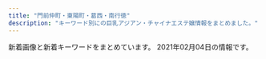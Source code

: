 ```yaml
---
title: "門前仲町・東陽町・葛西・南行徳"
description: "キーワード別にの巨乳アジアン・チャイナエステ嬢情報をまとめました。"
---
```


新着画像と新着キーワードをまとめています。
2021年02月04日の情報です。

<DmmAffiliateIns />
<KeywordTable
  shops={
    [
    {
        "name": "sweet honey",
        "station": "\u9580\u524d\u4ef2\u753a\u99c56\u756a\u51fa\u53e3",
        "img_links": [
            "http://massage-sweethoney.info/img/st10.jpg",
            "http://massage-sweethoney.info/img/st20.jpg",
            "http://massage-sweethoney.info/img/st21.jpg",
            "http://massage-sweethoney.info/img/st28.jpg",
            "http://massage-sweethoney.info/i/img/st30.jpg",
            "http://massage-sweethoney.info/img/nos.jpg",
            "http://massage-sweethoney.info/img/st26.jpg",
            "http://massage-sweethoney.info/i/img/st29.jpg",
            "http://massage-sweethoney.info/i/img/st9.jpg",
            "http://massage-sweethoney.info/i/img/r2.jpg",
            "http://massage-sweethoney.info/i/img/st8.jpg",
            "http://massage-sweethoney.info/img/st8.jpg",
            "http://massage-sweethoney.info/i/img/r3.jpg",
            "http://massage-sweethoney.info/img/head.jpg",
            "http://massage-sweethoney.info/img/st9.jpg",
            "http://massage-sweethoney.info/img/st23.jpg",
            "http://massage-sweethoney.info/img/st25.jpg",
            "http://massage-sweethoney.info/img/bb.png",
            "http://massage-sweethoney.info/img/st024.jpg",
            "http://massage-sweethoney.info/img/st16.jpg",
            "http://massage-sweethoney.info/i/img/r4.jpg",
            "http://massage-sweethoney.info/img/mo.png",
            "http://massage-sweethoney.info/i/img/st26.jpg",
            "http://massage-sweethoney.info/img/st29.jpg",
            "http://massage-sweethoney.info/i/img/st20.jpg",
            "http://massage-sweethoney.info/i/img/r1.jpg",
            "http://massage-sweethoney.info/img/credit.jpg",
            "http://massage-sweethoney.info/img/st27.jpg",
            "http://massage-sweethoney.info/img/st30.jpg",
            "http://massage-sweethoney.info/img/st24.jpg",
            "http://massage-sweethoney.info/i/img/cre.jpg",
            "http://massage-sweethoney.info/i/img/st28.jpg",
            "http://massage-sweethoney.info/i/img/st16.jpg",
            "http://massage-sweethoney.info/i/img/st27.jpg",
            "http://massage-sweethoney.info/img/st026.jpg",
            "http://massage-sweethoney.info/img/st22.jpg",
            "http://massage-sweethoney.info/i/img/paypay.jpg"
        ],
        "url": "http://massage-sweethoney.info/",
        "keywords": {
            "88": 3,
            "86": 6,
            "87": 6
        }
    },
    {
        "url": "http://green-es.info/",
        "img_links": [
            "http://green-es.info/images/staff_t.jpg",
            "http://green-es.info/images/interior_t.jpg",
            "http://green-es.info/images/rem.jpg",
            "http://green-es.info/images/2.jpg",
            "http://green-es.info/img/koko.jpg",
            "http://green-es.info/images/tt.jpg",
            "http://green-es.info/images/4.jpg",
            "http://green-es.info/img/risa1.jpg",
            "http://green-es.info/images/1.jpg",
            "http://green-es.info/img/eri1.jpg",
            "http://green-es.info/img/yuki.jpg",
            "http://green-es.info/img/haru1.jpg",
            "http://green-es.info/images/interior.png",
            "http://green-es.info/img/risa.jpg",
            "http://green-es.info/img/haru.jpg",
            "http://green-es.info/images/news.jpg",
            "http://green-es.info/images/mobile.jpg",
            "http://green-es.info/img/eri.jpg",
            "http://green-es.info/images/3.jpg",
            "http://green-es.info/img/rika.jpg",
            "http://green-es.info/images/tp.png",
            "http://green-es.info/img/rika1.jpg",
            "http://green-es.info/images/6.jpg",
            "http://green-es.info/img/yuki1.jpg",
            "http://green-es.info/images/5.jpg",
            "http://green-es.info/img/koko1.jpg"
        ],
        "station": "\u6771\u967d\u753a\u99c52\u756a\u51fa\u53e3",
        "keywords": {
            "86": 1,
            "89": 1,
            "85": 1,
            "92": 1,
            "87": 2
        },
        "name": "\u30b0\u30ea\u30fc\u30f3"
    },
    {
        "station": "\u7be0\u5d0e\u99c5\u897f\u53e3",
        "url": "https://277025115.wixsite.com/mysite-1/",
        "keywords": {
            "\u4e73": 1
        },
        "img_links": [
            "https://static.wixstatic.com/media/41d000_8ebb7d13d81ea4139c54644b997e8076.png",
            "https://static.wixstatic.com/media/0e987e_4eea8036a1684d93b818072fe6423fa4~mv2.jpg",
            "https://static.wixstatic.com/media/0e987e_1b192f7e81e74112b0226c8e6a717c8f~mv2.jpg",
            "https://static.wixstatic.com/media/0e987e_cfdd0d64f4194102b1b5e79b9f13ab93~mv2_d_3225_2419_s_4_2.jpg",
            "https://static.wixstatic.com/media/0e987e_66dae9fff67a4a7a8ae0dc9e20f796f8~mv2.png",
            "https://static.wixstatic.com/media/0e987e_66104f110fe3427aad9bb0b8a4442826~mv2.jpg",
            "https://static.wixstatic.com/media/0e987e_f81114d4a5824d15974d25ecb4b8bdf0~mv2.png",
            "https://static.wixstatic.com/media/1fd55af04cc9e233f6ca4e29b72ebb00.png",
            "https://static.wixstatic.com/media/0e987e_04865866db29405f837253bbbb514370~mv2.jpg",
            "https://static.wixstatic.com/media/0e987e_a1b224f50322408086988edc5198b273~mv2.jpg",
            "https://static.wixstatic.com/media/0e987e_1679ce0bb843404cba048e3d4a181a6c~mv2_d_2207_3225_s_2.jpg"
        ],
        "name": "MINAEN"
    },
    {
        "img_links": [
            "http://blue-est.xyz/images/g6.jpg",
            "http://blue-est.xyz/images/g5.jpg",
            "http://blue-est.xyz/images/y.jpg",
            "http://blue-est.xyz/images/top.png",
            "http://blue-est.xyz/images/tite-staff.png",
            "http://blue-est.xyz/images/nnm.jpg",
            "http://blue-est.xyz/images/nana.jpg",
            "http://blue-est.xyz/images/ggg.jpg",
            "http://blue-est.xyz/images/pickt.png",
            "http://blue-est.xyz/images/runa.jpg",
            "http://blue-est.xyz/images/mimi.jpg",
            "http://blue-est.xyz/images/g18.jpg",
            "http://blue-est.xyz/images/g1.jpg",
            "http://blue-est.xyz/images/g0.jpg",
            "http://blue-est.xyz/images/moe.jpg",
            "http://blue-est.xyz/images/r01.jpg",
            "http://blue-est.xyz/images/g9.jpg",
            "http://blue-est.xyz/images/g4.jpg",
            "http://blue-est.xyz/images/newt.png",
            "http://blue-est.xyz/images/r02.jpg",
            "http://blue-est.xyz/images/momo.jpg",
            "http://blue-est.xyz/images/aya.jpg",
            "http://blue-est.xyz/images/h1.jpg",
            "http://blue-est.xyz/images/hana.jpg",
            "http://blue-est.xyz/images/na.jpg",
            "http://blue-est.xyz/images/mobile.png",
            "http://blue-est.xyz/images/gat.png",
            "http://blue-est.xyz/images/g7.jpg",
            "http://blue-est.xyz/images/sr.jpg",
            "http://blue-est.xyz/images/g31.jpg",
            "http://blue-est.xyz/images/mina.jpg",
            "http://blue-est.xyz/images/mm.jpg",
            "http://blue-est.xyz/images/saki.jpg",
            "http://blue-est.xyz/images/kaori.jpg",
            "http://blue-est.xyz/images/g8.jpg",
            "http://blue-est.xyz/images/lili.jpg",
            "http://blue-est.xyz/images/my.jpg",
            "http://blue-est.xyz/images/laki.jpg",
            "http://blue-est.xyz/images/h2.jpg",
            "http://blue-est.xyz/images/lisa.jpg",
            "http://blue-est.xyz/images/ayk.jpg",
            "http://blue-est.xyz/images/ayi.jpg",
            "http://blue-est.xyz/images/miyu.jpg",
            "http://blue-est.xyz/images/lie.jpg"
        ],
        "station": "\u884c\u5fb3\u99c5",
        "name": "Angel Islands",
        "keywords": {
            "E": 1,
            "C": 7,
            "85": 1
        },
        "url": "http://blue-est.xyz/"
    },
    {
        "url": "http://sanand.xyz.mn/",
        "img_links": [
            "http://sanand.xyz.mn/photos/sites/90/2020/01/2020010108004539.jpg",
            "http://sanand.xyz.mn/images/xin.jpg",
            "http://sanand.xyz.mn/photos/sites/90/2020/01/2020011501300273.jpg",
            "http://sanand.xyz.mn/photos/sites/90/2020/05/2020053110211696.jpg",
            "http://sanand.xyz.mn/photos/sites/90/2019/12/2019121604305596.jpg",
            "http://sanand.xyz.mn/photos/sites/90/2019/11/2019112704234232.jpg",
            "http://sanand.xyz.mn/photos/sites/90/2019/11/2019112704233985.jpg",
            "http://sanand.xyz.mn/photos/sites/90/2020/05/2020050601194464.jpg",
            "http://sanand.xyz.mn/photos/sites/90/2020/01/2020011101185841.jpg",
            "http://sanand.xyz.mn/photos/sites/90/2019/11/2019111403182365.jpg",
            "http://sanand.xyz.mn/images/s_pick.jpg",
            "http://sanand.xyz.mn/images/s2.jpg",
            "http://sanand.xyz.mn/images/s_link.jpg",
            "http://sanand.xyz.mn/photos/sites/90/2020/03/2020031206204519.jpg",
            "http://sanand.xyz.mn/photos/sites/90/2020/01/2020012107105138.jpg",
            "http://sanand.xyz.mn/photos/sites/90/2020/05/202005060119462.jpg",
            "http://sanand.xyz.mn/photos/sites/90/2020/01/202001020833354.jpg",
            "http://sanand.xyz.mn/photos/sites/90/2020/07/202007040128087.jpg",
            "http://sanand.xyz.mn/images/top.png",
            "http://sanand.xyz.mn/images/s_news.jpg",
            "http://sanand.xyz.mn/images/s_staff.jpg",
            "http://sanand.xyz.mn/photos/sites/90/2019/11/2019111403181636.jpg",
            "http://sanand.xyz.mn/images/mobile.jpg",
            "http://sanand.xyz.mn/images/s1.jpg",
            "http://sanand.xyz.mn/photos/sites/90/2020/03/2020031401200395.jpg",
            "http://sanand.xyz.mn/images/s_face.jpg"
        ],
        "station": "\u884c\u5fb3\u99c5\u5357\u53e3",
        "name": "SANAND\u30fb\u30b5\u30ca\u30f3\u30c9",
        "keywords": {
            "85": 270,
            "E": 90,
            "84": 45,
            "90": 45,
            "88": 45,
            "D": 540,
            "82": 45,
            "83": 135,
            "C": 77,
            "86": 90
        }
    },
    {
        "station": "\u884c\u5fb3\u99c5",
        "name": "Honey Spa \uff5e\u30cf\u30cb\u30fc\u30b9\u30d1\uff5e",
        "url": "http://sh-honeyspa.work/",
        "img_links": [
            "http://sh-honeyspa.work/uploads/200812/1-200Q213432R35.jpg",
            "http://sh-honeyspa.work/templets/default/picture/top1.jpg",
            "http://sh-honeyspa.work/uploads/181109/1-1Q1091511432Z.jpg",
            "http://sh-honeyspa.work/uploads/190903/1-1ZZ3133U4960.jpg",
            "http://sh-honeyspa.work/uploads/allimg/180629/1-1P629115504250.png",
            "http://sh-honeyspa.work/uploads/191223/1-19122316264LR.jpg",
            "http://sh-honeyspa.work/templets/default/picture/girl-z1.jpg",
            "http://sh-honeyspa.work/uploads/190311/1-1Z3111253164H.jpg",
            "http://sh-honeyspa.work/uploads/201126/1-20112613341O53.jpg",
            "http://sh-honeyspa.work/uploads/210201/1-21020111123UH.jpg",
            "http://sh-honeyspa.work/uploads/allimg/180703/1-1PF3111J3201.png",
            "http://sh-honeyspa.work/uploads/180703/1-1PF30Z04J01.jpg",
            "http://sh-honeyspa.work/uploads/180629/1-1P629141950141.png",
            "http://sh-honeyspa.work/uploads/190903/1-1ZZ3133G9361.jpg",
            "http://sh-honeyspa.work/uploads/180703/1-1PF30Z200O9.jpg",
            "http://sh-honeyspa.work/uploads/200114/1-200114154TN60.jpg",
            "http://sh-honeyspa.work/uploads/200608/1-20060P9542X63.jpg",
            "http://sh-honeyspa.work/uploads/191115/1-191115100214144.jpg",
            "http://sh-honeyspa.work/uploads/180629/1-1P629142554530.png",
            "http://sh-honeyspa.work/templets/default/picture/girl-z2.jpg",
            "http://sh-honeyspa.work/uploads/181023/1-1Q0230950223S.jpg",
            "http://sh-honeyspa.work/templets/default/picture/s_news.jpg",
            "http://sh-honeyspa.work/uploads/191122/1-191122161241O8.jpg",
            "http://sh-honeyspa.work/uploads/200113/1-20011316422c28.jpg",
            "http://sh-honeyspa.work/templets/default/picture/top.jpg",
            "http://sh-honeyspa.work/templets/default/picture/staff01.jpg"
        ],
        "keywords": {
            "\u4e73": 1,
            "\u80f8": 1,
            "D": 10,
            "86": 5,
            "85": 5,
            "\u5de8\u4e73": 1,
            "C": 26
        }
    },
    {
        "img_links": [
            "http://www.momiyoshi.mesthe.com/files/013.jpg",
            "http://www.momiyoshi.mesthe.com/images/btn2.png",
            "http://www.momiyoshi.mesthe.com/files/004-02.jpg",
            "http://www.momiyoshi.mesthe.com/images/icon_staff.png",
            "http://www.momiyoshi.mesthe.com/images/mainImg_sub2.jpg",
            "http://www.momiyoshi.mesthe.com/images/icon_tel.png",
            "http://www.momiyoshi.mesthe.com/files/013-02.jpg",
            "http://www.momiyoshi.mesthe.com/files/002-02.jpg",
            "http://www.momiyoshi.mesthe.com/images/icon_top.png",
            "http://www.momiyoshi.mesthe.com/files/002.jpg",
            "http://www.momiyoshi.mesthe.com/files/012.jpg",
            "http://www.momiyoshi.mesthe.com/files/001-02.jpg",
            "http://www.momiyoshi.mesthe.com/files/003-02.jpg",
            "http://www.momiyoshi.mesthe.com/files/005.jpg",
            "http://www.momiyoshi.mesthe.com/images/mainImg_sub.jpg",
            "http://www.momiyoshi.mesthe.com/files/005-02.jpg",
            "http://www.momiyoshi.mesthe.com/files/008.jpg",
            "http://www.momiyoshi.mesthe.com/images/icon_info.png",
            "http://www.momiyoshi.mesthe.com/files/004.jpg",
            "http://www.momiyoshi.mesthe.com/files/001.jpg",
            "http://www.momiyoshi.mesthe.com/files/011.jpg",
            "http://www.momiyoshi.mesthe.com/files/012-02.jpg",
            "http://www.momiyoshi.mesthe.com/files/008-02.jpg",
            "http://www.momiyoshi.mesthe.com/files/003.jpg",
            "http://www.momiyoshi.mesthe.com/files/011-02.jpg"
        ],
        "url": "http://www.momiyoshi.mesthe.com/",
        "station": "\u9580\u524d\u4ef2\u753a\u99c56\u756a\u51fa\u53e3",
        "name": "momiyoshi",
        "keywords": {
            "87": 16,
            "D": 24,
            "85": 8,
            "C": 12,
            "86": 12
        }
    },
    {
        "url": "http://rlx-aroma.com/",
        "station": "\u9580\u524d\u4ef2\u753a\u99c52\u756a\u51fa\u53e3",
        "img_links": [
            "http://rlx-aroma.com/staff/yuyu/01.jpg",
            "http://rlx-aroma.com/staff/mei/01.jpg",
            "http://rlx-aroma.com/staff/koko/01mb.jpg",
            "http://rlx-aroma.com/staff/ayaka/01.jpg",
            "http://rlx-aroma.com/staff/moe/01.jpg",
            "http://rlx-aroma.com/staff/megumi/02.jpg",
            "http://rlx-aroma.com/staff/ai/02.jpg",
            "http://rlx-aroma.com/staff/kaori/01mb.jpg",
            "http://rlx-aroma.com/staff/yoko/01mb.jpg",
            "http://rlx-aroma.com/staff/yuriya/02.jpg",
            "http://rlx-aroma.com/staff/haru/01mb.jpg",
            "http://rlx-aroma.com/img/access/road3.jpg",
            "http://rlx-aroma.com/staff/momo/02.jpg",
            "http://rlx-aroma.com/staff/sizuka/02.jpg",
            "http://rlx-aroma.com/img/access/road1.jpg",
            "http://rlx-aroma.com/staff/happy/01mb.jpg",
            "http://rlx-aroma.com/img/backbtn.png",
            "http://rlx-aroma.com/img/access/roaddm.png",
            "http://rlx-aroma.com/staff/hitomi/01mb.jpg",
            "http://rlx-aroma.com/staff/yoko/02.jpg",
            "http://rlx-aroma.com/img/frameb.png",
            "http://rlx-aroma.com/staff/ruru/02.jpg",
            "http://rlx-aroma.com/staff/sachiko/01.jpg",
            "http://rlx-aroma.com/staff/haru/02.jpg",
            "http://rlx-aroma.com/staff/mei/02.jpg",
            "http://rlx-aroma.com/staff/kiki/02.jpg",
            "http://rlx-aroma.com/staff/ayaka/01mb.jpg",
            "http://rlx-aroma.com/img/access/road2.jpg",
            "http://rlx-aroma.com/img/profsub1btm.png",
            "http://rlx-aroma.com/staff/mirai/01.jpg",
            "http://rlx-aroma.com/img/profsub2.png",
            "http://rlx-aroma.com/img/ttl_staffp.png",
            "http://rlx-aroma.com/staff/ami/01.jpg",
            "http://rlx-aroma.com/staff/yuyu/02.jpg",
            "http://rlx-aroma.com/staff/sasa/01mb.jpg",
            "http://rlx-aroma.com/staff/haru/01.jpg",
            "http://rlx-aroma.com/staff/ruru/01mb.jpg",
            "http://rlx-aroma.com/staff/sasa/02.jpg",
            "http://rlx-aroma.com/pic/head.png",
            "http://rlx-aroma.com/staff/kaori/02.jpg",
            "http://rlx-aroma.com/staff/yuyu/01mb.jpg",
            "http://rlx-aroma.com/staff/moe/01mb.jpg",
            "http://rlx-aroma.com/staff/ai/01mb.jpg",
            "http://rlx-aroma.com/staff/hina/01.jpg",
            "http://rlx-aroma.com/i/files/homeimg.jpg",
            "http://rlx-aroma.com/staff/megumi/01mb.jpg",
            "http://rlx-aroma.com/staff/hina/02.jpg",
            "http://rlx-aroma.com/staff/momo/01mb.jpg",
            "http://rlx-aroma.com/staff/lala/01mb.jpg",
            "http://rlx-aroma.com/staff/lala/01.jpg",
            "http://rlx-aroma.com/staff/sizuka/01.jpg",
            "http://rlx-aroma.com/staff/hina/03.jpg",
            "http://rlx-aroma.com/img/detailbback.png",
            "http://rlx-aroma.com/staff/mirai/02.jpg",
            "http://rlx-aroma.com/staff/kiki/01mb.jpg",
            "http://rlx-aroma.com/staff/sachiko/01mb.jpg",
            "http://rlx-aroma.com/staff/ruru/01.jpg",
            "http://rlx-aroma.com/staff/hitomi/02.jpg",
            "http://rlx-aroma.com/staff/mei/01mb.jpg",
            "http://rlx-aroma.com/staff/megumi/01.jpg",
            "http://rlx-aroma.com/img/ttl_staff.png",
            "http://rlx-aroma.com/staff/yuriya/01.jpg",
            "http://rlx-aroma.com/staff/emi/02.jpg",
            "http://rlx-aroma.com/staff/kaori/01.jpg",
            "http://rlx-aroma.com/staff/ai/01.jpg",
            "http://rlx-aroma.com/img/access/road4.jpg",
            "http://rlx-aroma.com/staff/sasa/01.jpg",
            "http://rlx-aroma.com/staff/emi/01mb.jpg",
            "http://rlx-aroma.com/staff/moe/02.jpg",
            "http://rlx-aroma.com/staff/ami/01mb.jpg",
            "http://rlx-aroma.com/staff/koko/02.jpg",
            "http://rlx-aroma.com/staff/kiki/01.jpg",
            "http://rlx-aroma.com/staff/happy/01.jpg",
            "http://rlx-aroma.com/staff/mirai/01mb.jpg",
            "http://rlx-aroma.com/staff/yoko/01.jpg",
            "http://rlx-aroma.com/img/ttl_rec.png",
            "http://rlx-aroma.com/img/ttl_pickup.png",
            "http://rlx-aroma.com/img/ttl_tnew.png",
            "http://rlx-aroma.com/staff/happy/02.jpg",
            "http://rlx-aroma.com/img/ttl_mobile.png",
            "http://rlx-aroma.com/staff/emi/01.jpg",
            "http://rlx-aroma.com/staff/ami/02.jpg",
            "http://rlx-aroma.com/img/ttl_info.png",
            "http://rlx-aroma.com/staff/sizuka/01mb.jpg",
            "http://rlx-aroma.com/staff/hitomi/01.jpg",
            "http://rlx-aroma.com/staff/yuriya/01mb.jpg",
            "http://rlx-aroma.com/staff/lala/02.jpg",
            "http://rlx-aroma.com/img/ttl_tgirl.png",
            "http://rlx-aroma.com/staff/ayaka/02.jpg",
            "http://rlx-aroma.com/staff/koko/01.jpg",
            "http://rlx-aroma.com/staff/momo/01.jpg",
            "http://rlx-aroma.com/staff/sachiko/02.jpg",
            "http://rlx-aroma.com/staff/hina/01mb.jpg"
        ],
        "keywords": {
            "C": 33
        },
        "name": "Lucky"
    },
    {
        "img_links": [
            "http://soft-room.work/sp/staff/miho.jpg",
            "http://soft-room.work/images/staff_t.jpg",
            "http://soft-room.work/sp/staff/mei.jpg",
            "http://soft-room.work/images/sys1.jpg",
            "http://soft-room.work/staff/mei.jpg",
            "http://soft-room.work/sp/img/mirai1.jpg",
            "http://soft-room.work/images/concept.jpg",
            "http://soft-room.work/images/interior_t.jpg",
            "http://soft-room.work/sp/staff/rina.jpg",
            "http://soft-room.work/img/mina1.jpg",
            "http://soft-room.work/sp/images/sys1.jpg",
            "http://soft-room.work/sp/images/tel.jpg",
            "http://soft-room.work/images/1.jpg",
            "http://soft-room.work/img/rina2.jpg",
            "http://soft-room.work/images/7.jpg",
            "http://soft-room.work/img/sora1.jpg",
            "http://soft-room.work/sp/img/mina1.jpg",
            "http://soft-room.work/sp/images/newsb.png",
            "http://soft-room.work/images/11.jpg",
            "http://soft-room.work/sp/images/rec1.jpg",
            "http://soft-room.work/images/ac1.jpg",
            "http://soft-room.work/sp/images/rec2.jpg",
            "http://soft-room.work/sp/images/concept.jpg",
            "http://soft-room.work/staff/sora.jpg",
            "http://soft-room.work/images/rec1.jpg",
            "http://soft-room.work/images/newface.jpg",
            "http://soft-room.work/img/juri1.jpg",
            "http://soft-room.work/sp/img/riri1.jpg",
            "http://soft-room.work/sp/images/b1.jpg",
            "http://soft-room.work/images/sys2.jpg",
            "http://soft-room.work/sp/images/interior_t.jpg",
            "http://soft-room.work/sp/img/rina2.jpg",
            "http://soft-room.work/staff/miho.jpg",
            "http://soft-room.work/sp/images/int1.jpg",
            "http://soft-room.work/sp/images/ta.jpg",
            "http://soft-room.work/images/int1.jpg",
            "http://soft-room.work/images/4.jpg",
            "http://soft-room.work/staff/mina.jpg",
            "http://soft-room.work/images/tr.jpg",
            "http://soft-room.work/sp/images/ac1.jpg",
            "http://soft-room.work/images/head.jpg",
            "http://soft-room.work/sp/img/mei1.jpg",
            "http://soft-room.work/img/rina1.jpg",
            "http://soft-room.work/images/news_t.jpg",
            "http://soft-room.work/staff/yui.jpg",
            "http://soft-room.work/sp/images/int3.jpg",
            "http://soft-room.work/staff/mirai.jpg",
            "http://soft-room.work/images/sm.jpg",
            "http://soft-room.work/sp/images/int2.jpg",
            "http://soft-room.work/sp/images/int4.jpg",
            "http://soft-room.work/sp/staff/sora.jpg",
            "http://soft-room.work/sp/menu/top.jpg",
            "http://soft-room.work/images/news_b.jpg",
            "http://soft-room.work/staff/juri.jpg",
            "http://soft-room.work/staff/rina.jpg",
            "http://soft-room.work/sp/img/rina1.jpg",
            "http://soft-room.work/sp/img/juri1.jpg",
            "http://soft-room.work/images/b1.jpg",
            "http://soft-room.work/sp/images/head.jpg",
            "http://soft-room.work/sp/img/yui1.jpg",
            "http://soft-room.work/sp/staff/juri.jpg",
            "http://soft-room.work/img/riri1.jpg",
            "http://soft-room.work/sp/menu/staff.jpg",
            "http://soft-room.work/images/16.jpg",
            "http://soft-room.work/sp/images/staff_t.jpg",
            "http://soft-room.work/sp/staff/yui.jpg",
            "http://soft-room.work/sp/images/sys2.jpg",
            "http://soft-room.work/sp/staff/mirai.jpg",
            "http://soft-room.work/sp/images/footer.jpg",
            "http://soft-room.work/images/sys3.jpg",
            "http://soft-room.work/sp/images/news.jpg",
            "http://soft-room.work/images/tgirl.jpg",
            "http://soft-room.work/img/yui1.jpg",
            "http://soft-room.work/sp/staff/riri.jpg",
            "http://soft-room.work/images/int2.jpg",
            "http://soft-room.work/img/miho1.jpg",
            "http://soft-room.work/sp/images/topgirl.jpg",
            "http://soft-room.work/sp/img/sora1.jpg",
            "http://soft-room.work/images/12.jpg",
            "http://soft-room.work/images/3.jpg",
            "http://soft-room.work/sp/img/miho1.jpg",
            "http://soft-room.work/img/mei1.jpg",
            "http://soft-room.work/images/6.jpg",
            "http://soft-room.work/images/17.jpg",
            "http://soft-room.work/sp/staff/mina.jpg",
            "http://soft-room.work/img/mirai1.jpg",
            "http://soft-room.work/sp/images/sys3.jpg",
            "http://soft-room.work/images/rec2.jpg",
            "http://soft-room.work/staff/riri.jpg"
        ],
        "url": "http://soft-room.work/",
        "station": "\u6728\u5834\u99c52\u756a\u51fa\u53e3",
        "keywords": {},
        "name": "\u30bd\u30d5\u30c8\u306a\u7a7a\u9593"
    },
    {
        "url": "http://es-chinese.info/",
        "name": "Aries \u30a2\u30ea\u30a8\u30b9",
        "station": "\u884c\u5fb3\u99c5\u5317\u53e3",
        "img_links": [
            "http://es-chinese.info/wp-content/uploads/2019/12/WeChat-Image_20191207141010-768x1024.jpg",
            "http://es-chinese.info/wp-content/uploads/2020/09/ayimixd_\u526f\u672c-1-577x1024.jpg",
            "http://es-chinese.info/wp-content/uploads/2021/01/eri1_\u526f\u672c-220x300.jpg",
            "http://es-chinese.info/wp-content/uploads/2019/12/WeChat-Image_20191207141003.jpg",
            "http://es-chinese.info/wp-content/uploads/2021/01/eri2_\u526f\u672c-228x300.jpg",
            "http://es-chinese.info/wp-content/uploads/2020/11/miya8_\u526f\u672c-165x300.jpg",
            "http://es-chinese.info/wp-content/uploads/2020/11/mayixd1_\u526f\u672c_\u526f\u672c-165x300.jpg",
            "http://es-chinese.info/wp-content/uploads/2020/12/haruxd2_\u526f\u672c-169x300.jpg",
            "http://es-chinese.info/wp-content/uploads/2019/12/WeChat-Image_20191207140959.jpg",
            "http://es-chinese.info/wp-content/uploads/2020/11/mayixd1_\u526f\u672c_\u526f\u672c.jpg",
            "http://es-chinese.info/wp-content/uploads/2020/11/mayixd1_\u526f\u672c_\u526f\u672c-500x750.jpg",
            "http://es-chinese.info/wp-content/uploads/2020/11/sayumixd1_\u526f\u672c.jpg",
            "http://es-chinese.info/wp-content/uploads/2020/07/yukina2_\u526f\u672c-209x300.jpg",
            "http://es-chinese.info/wp-content/uploads/2020/11/sayumixd3_\u526f\u672c-218x300.jpg",
            "http://es-chinese.info/wp-content/uploads/2020/11/sayumixd2_\u526f\u672c-221x300.jpg",
            "http://es-chinese.info/wp-content/uploads/2020/09/sana_\u526f\u672c-500x750.jpg",
            "http://es-chinese.info/wp-content/uploads/2020/11/yukina1_\u526f\u672c-500x750.jpg",
            "http://es-chinese.info/wp-content/uploads/2020/11/akane6_\u526f\u672c-500x750.jpg",
            "http://es-chinese.info/wp-content/uploads/2020/11/sayumixd2_\u526f\u672c-500x750.jpg",
            "http://es-chinese.info/wp-content/uploads/2020/11/akane6_\u526f\u672c-162x300.jpg",
            "http://es-chinese.info/wp-content/uploads/2020/11/yukina1_\u526f\u672c.jpg",
            "http://es-chinese.info/wp-content/uploads/2020/11/sayumixd3_\u526f\u672c.jpg",
            "http://es-chinese.info/wp-content/themes/template-salon2/images/main1.jpg",
            "http://es-chinese.info/wp-content/uploads/2020/12/haruxd1_\u526f\u672c.jpg",
            "http://es-chinese.info/wp-content/uploads/2020/12/haruxd1_\u526f\u672c-169x300.jpg",
            "http://es-chinese.info/wp-content/uploads/2021/01/aoyixd1_\u526f\u672c-214x300.jpg",
            "http://es-chinese.info/wp-content/themes/template-salon2/images/noimg.jpg",
            "http://es-chinese.info/wp-content/uploads/2021/01/aoyixd2_\u526f\u672c-1.jpg",
            "http://es-chinese.info/wp-content/uploads/2020/11/sayumixd1_\u526f\u672c-218x300.jpg",
            "http://es-chinese.info/wp-content/themes/template-salon2/images/header-tel.png",
            "http://es-chinese.info/wp-content/uploads/2020/09/hare1_\u526f\u672c-576x1024.jpg",
            "http://es-chinese.info/wp-content/uploads/2020/09/hare2_\u526f\u672c-164x300.jpg",
            "http://es-chinese.info/wp-content/uploads/2020/04/Aries3.jpg",
            "http://es-chinese.info/wp-content/uploads/2020/12/haruxd1_\u526f\u672c-576x1024.jpg",
            "http://es-chinese.info/wp-content/uploads/2020/09/ayimixd_\u526f\u672c-1-169x300.jpg",
            "http://es-chinese.info/wp-content/uploads/2020/04/hina1_\u526f\u672c-500x750.jpg",
            "http://es-chinese.info/wp-content/uploads/2020/11/akane6_\u526f\u672c-553x1024.jpg",
            "http://es-chinese.info/wp-content/uploads/2020/11/mayixd2_\u526f\u672c-552x1024.jpg",
            "http://es-chinese.info/wp-content/uploads/2020/11/sayumixd3_\u526f\u672c-500x750.jpg",
            "http://es-chinese.info/wp-content/uploads/2021/01/eri1_\u526f\u672c.jpg",
            "http://es-chinese.info/wp-content/themes/template-salon2/images/bnr.jpg",
            "http://es-chinese.info/wp-content/uploads/2020/04/Aries3-500x750.jpg",
            "http://es-chinese.info/wp-content/uploads/2021/01/aoyixd2_\u526f\u672c-1-500x750.jpg",
            "http://es-chinese.info/wp-content/uploads/2021/01/aoyixd2_\u526f\u672c-1-216x300.jpg",
            "http://es-chinese.info/wp-content/uploads/2021/01/eri1_\u526f\u672c-752x1024.jpg",
            "http://es-chinese.info/wp-content/uploads/2020/09/ayimixd_\u526f\u672c-1-500x750.jpg",
            "http://es-chinese.info/wp-content/uploads/2020/11/sayumixd1_\u526f\u672c-500x750.jpg",
            "http://es-chinese.info/wp-content/uploads/2020/01/aya4_\u526f\u672c-500x750.jpg",
            "http://es-chinese.info/wp-content/uploads/2020/11/sayumixd2_\u526f\u672c.jpg",
            "http://es-chinese.info/wp-content/uploads/2020/11/mayixd2_\u526f\u672c-500x750.jpg",
            "http://es-chinese.info/wp-content/uploads/2020/09/hare1_\u526f\u672c-169x300.jpg",
            "http://es-chinese.info/wp-content/uploads/2021/01/eri1_\u526f\u672c-500x750.jpg",
            "http://es-chinese.info/wp-content/uploads/2020/12/haruxd1_\u526f\u672c-500x750.jpg",
            "http://es-chinese.info/wp-content/uploads/2020/11/mayixd2_\u526f\u672c.jpg",
            "http://es-chinese.info/wp-content/uploads/2020/11/yukina1_\u526f\u672c-212x300.jpg",
            "http://es-chinese.info/wp-content/uploads/2020/09/hare1_\u526f\u672c-500x750.jpg",
            "http://es-chinese.info/wp-content/uploads/2020/04/hina1_\u526f\u672c-167x300.jpg",
            "http://es-chinese.info/wp-content/uploads/2020/11/mayixd2_\u526f\u672c-162x300.jpg",
            "http://es-chinese.info/wp-content/uploads/2020/11/yukina2_\u526f\u672c-500x750.jpg",
            "http://es-chinese.info/wp-content/uploads/2019/12/WeChat-Image_20191207141006-768x1024.jpg",
            "http://es-chinese.info/wp-content/uploads/2020/11/yukina2_\u526f\u672c.jpg",
            "http://es-chinese.info/wp-content/uploads/2020/04/hina1_\u526f\u672c-570x1024.jpg",
            "http://es-chinese.info/wp-content/uploads/2020/04/hina2_\u526f\u672c_\u526f\u672c-167x300.jpg",
            "http://es-chinese.info/wp-content/uploads/2020/09/sana_\u526f\u672c-212x300.jpg"
        ],
        "keywords": {
            "G": 1,
            "E": 7,
            "\u30bb\u30af\u30b7\u30fc": 62,
            "F": 81
        }
    },
    {
        "img_links": [
            "https://hananokoi.tyo.ac/images/s_link.jpg",
            "https://hananokoi.tyo.ac/photos/sites/19/2021/02/2021020308041053.jpg",
            "https://hananokoi.tyo.ac/images/xin.jpg",
            "https://hananokoi.tyo.ac/photos/sites/19/2021/02/2021020308002649.jpg",
            "https://hananokoi.tyo.ac/images/s1.jpg",
            "https://hananokoi.tyo.ac/images/s_news.jpg",
            "https://hananokoi.tyo.ac/photos/sites/19/2021/02/2021020308002488.jpg",
            "https://hananokoi.tyo.ac/images/s_staff.jpg",
            "https://hananokoi.tyo.ac/images/top.png",
            "https://hananokoi.tyo.ac/images/s_pick.jpg",
            "https://hananokoi.tyo.ac/images/s2.jpg",
            "https://hananokoi.tyo.ac/images/s_face.jpg",
            "https://hananokoi.tyo.ac/images/mobile.jpg",
            "https://hananokoi.tyo.ac/photos/sites/19/2021/02/202102030804482.jpg"
        ],
        "station": "\u845b\u897f\u99c5",
        "keywords": {
            "87": 34,
            "C": 21,
            "D": 136,
            "86": 102
        },
        "name": "\u5922\u306e\u697d\u5712",
        "url": "https://hananokoi.tyo.ac/"
    },
    {
        "img_links": [
            "https://static.wixstatic.com/media/a896d9_bbced4ca1ed240d9976a39bd584760ec.png",
            "https://static.wixstatic.com/media/96d791_e28a35375184419e9585c2b4e12ac83e~mv2.jpg",
            "https://static.wixstatic.com/media/96d791_5d55c113359a4a188f4a12da11153d08~mv2.png",
            "https://static.wixstatic.com/media/96d791_43e018dca22747c2b765d8aa6bb4730d~mv2.jpg",
            "https://static.wixstatic.com/media/1789f4_eb4dabafdee7459289bbfd43f6719052~mv2.jpg",
            "https://static.wixstatic.com/media/96d791_9f931b4f1aa848f686c4852fb4de0023~mv2.jpg",
            "https://static.wixstatic.com/media/96d791_b9f10a69e3814caf9ca0fd108e450bfa~mv2.jpg",
            "https://static.wixstatic.com/media/96d791_909be609618b462998825515bd1ecfea~mv2.jpg",
            "https://static.wixstatic.com/media/96d791_1c10b3e5806b434e9674af60ef5ee259~mv2.jpg",
            "https://static.wixstatic.com/media/1789f4_37c5ad5eac7c435bbf6465cef4458a93~mv2.jpg",
            "https://static.wixstatic.com/media/1789f4_2fbb8d30cbfd49d58924ba8e468ef7f5~mv2.jpg",
            "https://static.wixstatic.com/media/96d791_3eb6f202b7134ca182380be13a2eceec~mv2.png",
            "https://static.wixstatic.com/media/96d791_a6a8b8544ec34c5a8f5c58828e8b0a0f~mv2.jpg",
            "https://static.wixstatic.com/media/96d791_9531b0b1bbfc427f8c9fc93875698f78~mv2.jpg",
            "https://static.wixstatic.com/media/1789f4_e2fec2b6a0524310a4ed2787ff938f70~mv2.jpg",
            "https://static.wixstatic.com/media/1789f4_6ea9139345054bfa8c0e670f5ff5f608~mv2.jpg",
            "https://static.wixstatic.com/media/1789f4_08db416164264cc2afaf7ab008798109~mv2.jpg",
            "https://static.wixstatic.com/media/96d791_9f250e4c7aed463b8cc303d40b6fdc85~mv2.jpg",
            "https://static.wixstatic.com/media/96d791_859f31dba3184d118e9eed6302e18ea1~mv2.jpg",
            "https://static.wixstatic.com/media/96d791_1be596dd7f23490b9b0e704178290531~mv2.jpg",
            "https://static.wixstatic.com/media/1789f4_c8e2a255d16e45319c08dc69edef2844~mv2.jpg",
            "https://static.wixstatic.com/media/96d791_6ff48fcff4404e948713a278d6fba4aa~mv2.jpg",
            "https://static.wixstatic.com/media/a896d9_02f0ebb1776e442eae0ce11dffc92d24.png",
            "https://static.wixstatic.com/media/96d791_319c152db4f64ca4ae7aaf3dfaa2e545~mv2.jpg",
            "https://static.wixstatic.com/media/96d791_817955bbd13f4a11abc0c6ddfbac0f82~mv2.jpg",
            "https://static.wixstatic.com/media/1789f4_e147280e483f42899e4b3d5e7caf92f1~mv2.jpg",
            "https://static.wixstatic.com/media/96d791_777d95134fdd4e6f8fa4a6835974a07e~mv2.jpg",
            "https://static.wixstatic.com/media/96d791_f28a0b63f0e242c58274b246ca243806~mv2.png"
        ],
        "keywords": {
            "F": 1,
            "C": 12
        },
        "name": "\u30ef\u30f3\u30c0\u30fc\u30e9\u30f3\u30c9",
        "station": "\u897f\u845b\u897f\u99c5\u5317\u53e3",
        "url": "https://www.es-mensesthe.info/"
    },
    {
        "station": "\u9580\u524d\u4ef2\u753a\u99c56\u756a\u51fa\u53e3",
        "img_links": [
            "http://www.lover.iesjp.com/files/001-03.jpg",
            "http://www.lover.iesjp.com/files/003-02.jpg",
            "http://www.lover.iesjp.com/files/003-03.jpg",
            "http://www.lover.iesjp.com/files/003.jpg",
            "http://www.lover.iesjp.com/files/002.jpg",
            "http://www.lover.iesjp.com/images/sp_tit_new.png",
            "http://www.lover.iesjp.com/files/004.jpg",
            "http://www.lover.iesjp.com/files/005-03.jpg",
            "http://www.lover.iesjp.com/images/tit_new.png",
            "http://www.lover.iesjp.com/files/006-03.jpg",
            "http://www.lover.iesjp.com/files/005-02.jpg",
            "http://www.lover.iesjp.com/images/maining.jpg",
            "http://www.lover.iesjp.com/images/sp_tit_therapist.png",
            "http://www.lover.iesjp.com/files/004-02.jpg",
            "http://www.lover.iesjp.com/files/006.jpg",
            "http://www.lover.iesjp.com/files/004-03.jpg",
            "http://www.lover.iesjp.com/files/002-03.jpg",
            "http://www.lover.iesjp.com/files/006-02.jpg",
            "http://www.lover.iesjp.com/files/002-02.jpg",
            "http://www.lover.iesjp.com/files/001.jpg",
            "http://www.lover.iesjp.com/files/005.jpg",
            "http://www.lover.iesjp.com/images/tit_therapist.png",
            "http://www.lover.iesjp.com/images/sp_top.jpg",
            "http://www.lover.iesjp.com/files/001-02.jpg",
            "http://www.lover.iesjp.com/images/top.jpg",
            "http://www.lover.iesjp.com/images/img_tel.png"
        ],
        "url": "http://www.lover.iesjp.com/",
        "name": "\u3044\u3061\u3054",
        "keywords": {
            "87": 30,
            "86": 6,
            "D": 30,
            "C": 6
        }
    },
    {
        "keywords": {
            "88": 4,
            "86": 15,
            "87": 5,
            "E": 7,
            "C": 20,
            "85": 3,
            "D": 19
        },
        "name": "\u30af\u30aa\u30ec\u30a2",
        "img_links": [
            "http://cuorea-massage.work/img/s15.jpg",
            "http://cuorea-massage.work/img/s19.jpg",
            "http://cuorea-massage.work/img/nos.jpg",
            "http://cuorea-massage.work/img/sta4.jpg",
            "http://cuorea-massage.work/img/fla.jpg",
            "http://cuorea-massage.work/i/img/sta19.jpg",
            "http://cuorea-massage.work/img/st16.jpg",
            "http://cuorea-massage.work/i/img/sta17.jpg",
            "http://cuorea-massage.work/img/st22.jpg",
            "http://cuorea-massage.work/img/m1.jpg",
            "http://cuorea-massage.work/img/s16.jpg",
            "http://cuorea-massage.work/img/sta16.jpg",
            "http://cuorea-massage.work/i/img/sta1.jpg",
            "http://cuorea-massage.work/i/img/paypay.jpg",
            "http://cuorea-massage.work/img/s4.jpg",
            "http://cuorea-massage.work/img/m30.jpg",
            "http://cuorea-massage.work/img/m5.jpg",
            "http://cuorea-massage.work/img/st4.jpg",
            "http://cuorea-massage.work/img/m2.jpg",
            "http://cuorea-massage.work/img/sta12.jpg",
            "http://cuorea-massage.work/img/s1.jpg",
            "http://cuorea-massage.work/img/st11.jpg",
            "http://cuorea-massage.work/img/st12.jpg",
            "http://cuorea-massage.work/i/img/sta16.jpg",
            "http://cuorea-massage.work/img/m3.jpg",
            "http://cuorea-massage.work/img/m50.jpg",
            "http://cuorea-massage.work/img/sta19.jpg",
            "http://cuorea-massage.work/img/st21.jpg",
            "http://cuorea-massage.work/img/sta17.jpg",
            "http://cuorea-massage.work/i/img/st21.jpg",
            "http://cuorea-massage.work/img/credit.jpg",
            "http://cuorea-massage.work/img/s13.jpg",
            "http://cuorea-massage.work/img/st13.jpg",
            "http://cuorea-massage.work/i/img/sta12.jpg",
            "http://cuorea-massage.work/img/s21.jpg",
            "http://cuorea-massage.work/img/s11.jpg",
            "http://cuorea-massage.work/img/m6.jpg",
            "http://cuorea-massage.work/img/botton.jpg",
            "http://cuorea-massage.work/i/img/sta21.jpg",
            "http://cuorea-massage.work/i/img/sta15.jpg",
            "http://cuorea-massage.work/img/m40.jpg",
            "http://cuorea-massage.work/img/sta11.jpg",
            "http://cuorea-massage.work/i/img/sta4.jpg",
            "http://cuorea-massage.work/img/head.jpg",
            "http://cuorea-massage.work/i/img/r1.jpg",
            "http://cuorea-massage.work/img/sta21.jpg",
            "http://cuorea-massage.work/img/s22.jpg",
            "http://cuorea-massage.work/img/st7.jpg",
            "http://cuorea-massage.work/img/sta7.jpg",
            "http://cuorea-massage.work/img/st015.jpg",
            "http://cuorea-massage.work/img/s12.jpg",
            "http://cuorea-massage.work/i/img/r2.jpg",
            "http://cuorea-massage.work/img/m20.jpg",
            "http://cuorea-massage.work/img/st15.jpg",
            "http://cuorea-massage.work/img/fla-2.jpg",
            "http://cuorea-massage.work/i/img/sta22.jpg",
            "http://cuorea-massage.work/img/st19.jpg",
            "http://cuorea-massage.work/i/img/nos.jpg",
            "http://cuorea-massage.work/img/st17.jpg",
            "http://cuorea-massage.work/img/sta13.jpg",
            "http://cuorea-massage.work/img/st04.jpg",
            "http://cuorea-massage.work/img/sta22.jpg",
            "http://cuorea-massage.work/i/img/sta11.jpg",
            "http://cuorea-massage.work/img/m60.jpg",
            "http://cuorea-massage.work/img/st1.jpg",
            "http://cuorea-massage.work/img/m4.jpg",
            "http://cuorea-massage.work/img/sta15.jpg",
            "http://cuorea-massage.work/img/sta1.jpg",
            "http://cuorea-massage.work/img/s7.jpg",
            "http://cuorea-massage.work/i/img/r3.jpg",
            "http://cuorea-massage.work/i/img/sta7.jpg"
        ],
        "station": "\u6771\u967d\u753a\u99c54\u756a\u51fa\u53e3",
        "url": "http://cuorea-massage.work/"
    },
    {
        "url": "http://hi-msg.com/mi/",
        "station": "\u884c\u5fb3\u99c5",
        "keywords": {},
        "name": "\u7f8e",
        "img_links": [
            "http://hi-msg.com/mi/img/fla-1.jpg",
            "http://hi-msg.com/mi/img/no.png",
            "http://hi-msg.com/mi/img/p-10.jpg",
            "http://hi-msg.com/mi/img/p-8.jpg",
            "http://hi-msg.com/mi/img/p-4.jpg",
            "http://hi-msg.com/mi/img/p-00.jpg",
            "http://hi-msg.com/mi/img/s-2.jpg",
            "http://hi-msg.com/mi/img/staff-list-top.jpg",
            "http://hi-msg.com/mi/img/p-3.jpg",
            "http://hi-msg.com/mi/img/p-5.jpg",
            "http://hi-msg.com/mi/img/p-7.jpg",
            "http://hi-msg.com/mi/img/p-2.jpg",
            "http://hi-msg.com/mi/img/p-9.jpg",
            "http://hi-msg.com/mi/img/p-1.jpg",
            "http://hi-msg.com/mi/img/botton.jpg",
            "http://hi-msg.com/mi/img/p-6.jpg",
            "http://hi-msg.com/mi/img/fla.jpg"
        ]
    },
    {
        "img_links": [
            "http://www.sexy.esturl.com/images/shop/shop03.jpg",
            "http://www.sexy.esturl.com/files/002.jpg",
            "http://www.sexy.esturl.com/files/004.jpg",
            "http://www.sexy.esturl.com/images/face.png",
            "http://www.sexy.esturl.com/images/r2.jpg",
            "http://www.sexy.esturl.com/files/001.jpg",
            "http://www.sexy.esturl.com/images/shop/shop04.jpg",
            "http://www.sexy.esturl.com/images/bj2.jpg",
            "http://www.sexy.esturl.com/images/shop/shop02.jpg",
            "http://www.sexy.esturl.com/images/shop/shop01.jpg",
            "http://www.sexy.esturl.com/images/s_link.png",
            "http://www.sexy.esturl.com/images/end.png",
            "http://www.sexy.esturl.com/images/s_staff.png",
            "http://www.sexy.esturl.com/images/r1.jpg",
            "http://www.sexy.esturl.com/images/top.png",
            "http://www.sexy.esturl.com/images/news.png",
            "http://www.sexy.esturl.com/images/r5.jpg",
            "http://www.sexy.esturl.com/files/003.jpg",
            "http://www.sexy.esturl.com/images/r4.jpg",
            "http://www.sexy.esturl.com/images/pick.png"
        ],
        "station": "\u9580\u524d\u4ef2\u753a\u99c54\u756a\u53e3",
        "url": "http://www.sexy.esturl.com/",
        "keywords": {
            "86": 1,
            "C": 2,
            "\u30bb\u30af\u30b7\u30fc": 13,
            "D": 2,
            "87": 3
        },
        "name": "Sexy Girl"
    },
    {
        "url": "https://cg.uouono.com/",
        "keywords": {
            "E": 4,
            "D": 8
        },
        "img_links": [
            "https://cg.uouono.com/wp-content/themes/este/img/call.png",
            "https://cg.uouono.com/wp-content/themes/este/img/tel_footer.png",
            "https://cg.uouono.com/wp-content/themes/este/img/3.jpg",
            "https://cg.uouono.com/wp-content/themes/este/img/top-img02.png",
            "https://cg.uouono.com/wp-content/uploads/2021/01/22amore.jpg",
            "https://cg.uouono.com/wp-content/themes/este/img/1.jpg",
            "https://cg.uouono.com/wp-content/themes/este/img/top-img01b.png",
            "https://cg.uouono.com/wp-content/themes/este/img/top-img03.png",
            "https://cg.uouono.com/wp-content/themes/este/img/2.jpg",
            "https://cg.uouono.com/wp-content/themes/este/img/top-img01a.png",
            "https://cg.uouono.com/wp-content/themes/este/img/top-img05a.png",
            "https://cg.uouono.com/wp-content/themes/este/img/tel_header.png",
            "https://cg.uouono.com/wp-content/uploads/2021/01/33amore.jpg",
            "https://cg.uouono.com/wp-content/themes/este/img/top-img05b.png",
            "https://cg.uouono.com/wp-content/uploads/2021/01/44amore.jpg",
            "https://cg.uouono.com/wp-content/themes/este/img/4.jpg"
        ],
        "name": "CUTE GIRLS",
        "station": "\u897f\u845b\u897f\u99c5\u5357\u53e3"
    },
    {
        "img_links": [
            "http://www.pussycat.esjoho.com/photo_news/upimg/787045c8b54142c99d_0.jpg",
            "http://www.pussycat.esjoho.com/photo_news/upimg/440565e16a8a498ba0_0.jpg",
            "http://www.pussycat.esjoho.com/files/013.jpg",
            "http://www.pussycat.esjoho.com/photo_news/upimg/955745e5735b0ad897_1.jpg",
            "http://www.pussycat.esjoho.com/photo_news/upimg/759985c3c5c332d36e_0.jpg",
            "http://www.pussycat.esjoho.com/images/m1.jpg",
            "http://www.pussycat.esjoho.com/files/018-03.jpg",
            "http://www.pussycat.esjoho.com/photo_news/upimg/831555c0f56a6077d2_1.jpg",
            "http://www.pussycat.esjoho.com/files/015-02.jpg",
            "http://www.pussycat.esjoho.com/images/rsubt3.png",
            "http://www.pussycat.esjoho.com/images/tel2.png",
            "http://www.pussycat.esjoho.com/files/022-02.jpg",
            "http://www.pussycat.esjoho.com/files/010-02.jpg",
            "http://www.pussycat.esjoho.com/files/018.jpg",
            "http://www.pussycat.esjoho.com/images/slider-img002.jpg",
            "http://www.pussycat.esjoho.com/images/m3.jpg",
            "http://www.pussycat.esjoho.com/files/024-03.jpg",
            "http://www.pussycat.esjoho.com/photo_news/upimg/194565b4308eccaf74_0.jpg",
            "http://www.pussycat.esjoho.com/files/010.jpg",
            "http://www.pussycat.esjoho.com/photo_news/upimg/698295d75fbe2cd885_0.jpg",
            "http://www.pussycat.esjoho.com/files/011-03.jpg",
            "http://www.pussycat.esjoho.com/photo_news/upimg/920375fd9d44baad7f_0.jpg",
            "http://www.pussycat.esjoho.com/images/rsubt1.png",
            "http://www.pussycat.esjoho.com/photo_news/upimg/556035b3207e240b54_0.jpg",
            "http://www.pussycat.esjoho.com/files/015-03.jpg",
            "http://www.pussycat.esjoho.com/files/011-02.jpg",
            "http://www.pussycat.esjoho.com/files/014.jpg",
            "http://www.pussycat.esjoho.com/files/012-03.jpg",
            "http://www.pussycat.esjoho.com/images/esthe1.jpg",
            "http://www.pussycat.esjoho.com/photo_news/upimg/510715f1e53af03bef_0.jpg",
            "http://www.pussycat.esjoho.com/files/021.jpg",
            "http://www.pussycat.esjoho.com/files/028-02.jpg",
            "http://www.pussycat.esjoho.com/photo_news/upimg/267825fe2ffc12c39d_1.jpg",
            "http://www.pussycat.esjoho.com/files/010-03.jpg",
            "http://www.pussycat.esjoho.com/files/042-02.jpg",
            "http://www.pussycat.esjoho.com/files/014-03.jpg",
            "http://www.pussycat.esjoho.com/images/rsubt7.png",
            "http://www.pussycat.esjoho.com/photo_news/upimg/904465b6c0c62502fb_0.jpg",
            "http://www.pussycat.esjoho.com/photo_news/upimg/877905d08471b23032_0.jpg",
            "http://www.pussycat.esjoho.com/files/021-02.jpg",
            "http://www.pussycat.esjoho.com/images/esthe2.jpg",
            "http://www.pussycat.esjoho.com/photo_news/upimg/831555c0f56a6077d2_0.jpg",
            "http://www.pussycat.esjoho.com/images/rsubt5.png",
            "http://www.pussycat.esjoho.com/files/012.jpg",
            "http://www.pussycat.esjoho.com/photo_news/upimg/646585db681550282a_0.jpg",
            "http://www.pussycat.esjoho.com/files/045.jpg",
            "http://www.pussycat.esjoho.com/photo_news/upimg/527315e31414915ded_0.jpg",
            "http://www.pussycat.esjoho.com/photo_news/upimg/828135e4b6e272dcc3_0.jpg",
            "http://www.pussycat.esjoho.com/images/rsubt6.png",
            "http://www.pussycat.esjoho.com/files/013-02.jpg",
            "http://www.pussycat.esjoho.com/photo_news/upimg/810955b1a46afe8052_0.jpg",
            "http://www.pussycat.esjoho.com/files/047-02.jpg",
            "http://www.pussycat.esjoho.com/files/038-03.jpg",
            "http://www.pussycat.esjoho.com/files/022-03.jpg",
            "http://www.pussycat.esjoho.com/files/047.jpg",
            "http://www.pussycat.esjoho.com/photo_news/upimg/943465c38225f78a78_0.jpg",
            "http://www.pussycat.esjoho.com/files/042-03.jpg",
            "http://www.pussycat.esjoho.com/files/024.jpg",
            "http://www.pussycat.esjoho.com/photo_news/upimg/287875b8345a0f195d_0.jpg",
            "http://www.pussycat.esjoho.com/files/038-02.jpg",
            "http://www.pussycat.esjoho.com/files/039.jpg",
            "http://www.pussycat.esjoho.com/files/041-03.jpg",
            "http://www.pussycat.esjoho.com/files/045-02.jpg",
            "http://www.pussycat.esjoho.com/photo_news/upimg/955745e5735b0ad897_0.jpg",
            "http://www.pussycat.esjoho.com/photo_news/upimg/793885bb1ce8539488_0.jpg",
            "http://www.pussycat.esjoho.com/files/039-03.jpg",
            "http://www.pussycat.esjoho.com/images/slider-img001.jpg",
            "http://www.pussycat.esjoho.com/files/011.jpg",
            "http://www.pussycat.esjoho.com/images/rsubt4.png",
            "http://www.pussycat.esjoho.com/files/016-03.jpg",
            "http://www.pussycat.esjoho.com/files/038.jpg",
            "http://www.pussycat.esjoho.com/photo_news/upimg/527315e31414915ded_1.jpg",
            "http://www.pussycat.esjoho.com/files/047-03.jpg",
            "http://www.pussycat.esjoho.com/images/b-online.png",
            "http://www.pussycat.esjoho.com/files/039-02.jpg",
            "http://www.pussycat.esjoho.com/files/015.jpg",
            "http://www.pussycat.esjoho.com/files/028-03.jpg",
            "http://www.pussycat.esjoho.com/photo_news/upimg/796335c3324299839a_0.jpg",
            "http://www.pussycat.esjoho.com/photo_news/upimg/336315ba0d3aaaff3b_0.jpg",
            "http://www.pussycat.esjoho.com/photo_news/upimg/764145ff82dd89bbf9_0.jpg",
            "http://www.pussycat.esjoho.com/files/012-02.jpg",
            "http://www.pussycat.esjoho.com/files/041-02.jpg",
            "http://www.pussycat.esjoho.com/files/022.jpg",
            "http://www.pussycat.esjoho.com/files/028.jpg",
            "http://www.pussycat.esjoho.com/photo_news/upimg/738215f5076539165d_0.jpg",
            "http://www.pussycat.esjoho.com/photo_news/upimg/924275fc7211843872_0.jpg",
            "http://www.pussycat.esjoho.com/photo_news/upimg/539325db2737770376_0.jpg",
            "http://www.pussycat.esjoho.com/files/014-02.jpg",
            "http://www.pussycat.esjoho.com/photo_news/upimg/739045f97e90e854d5_0.jpg",
            "http://www.pussycat.esjoho.com/images/rsubt2.png",
            "http://www.pussycat.esjoho.com/photo_news/upimg/228465ef03565baeb2_0.jpg",
            "http://www.pussycat.esjoho.com/photo_news/upimg/442605d3f99cdb9471_0.jpg",
            "http://www.pussycat.esjoho.com/files/013-03.jpg",
            "http://www.pussycat.esjoho.com/files/041.jpg",
            "http://www.pussycat.esjoho.com/files/016.jpg",
            "http://www.pussycat.esjoho.com/photo_news/upimg/267825fe2ffc12c39d_0.jpg",
            "http://www.pussycat.esjoho.com/images/b-tel.png",
            "http://www.pussycat.esjoho.com/photo_news/upimg/312165e12adadc0638_0.jpg",
            "http://www.pussycat.esjoho.com/images/m2.jpg",
            "http://www.pussycat.esjoho.com/images/m4.jpg",
            "http://www.pussycat.esjoho.com/photo_news/upimg/819355b87bfb3e4692_0.jpg",
            "http://www.pussycat.esjoho.com/files/018-02.jpg",
            "http://www.pussycat.esjoho.com/photo_news/upimg/698175c8b541154864_0.jpg",
            "http://www.pussycat.esjoho.com/files/021-03.jpg",
            "http://www.pussycat.esjoho.com/files/016-02.jpg",
            "http://www.pussycat.esjoho.com/files/024-02.jpg",
            "http://www.pussycat.esjoho.com/files/042.jpg",
            "http://www.pussycat.esjoho.com/photo_news/upimg/890295b1f7ebb0b15a_1.jpg",
            "http://www.pussycat.esjoho.com/files/045-03.jpg",
            "http://www.pussycat.esjoho.com/images/m6.jpg",
            "http://www.pussycat.esjoho.com/images/esthe3.jpg"
        ],
        "url": "http://www.pussycat.esjoho.com/",
        "name": "Pussy Cat",
        "station": "\u884c\u5fb3\u99c5",
        "keywords": {
            "87": 20,
            "E": 7,
            "84": 7,
            "88": 13,
            "82": 7,
            "86": 40,
            "C": 45,
            "D": 60,
            "85": 32
        }
    },
    {
        "name": "\u30eb\u30fc\u30b8\u30e5",
        "url": "https://esrouge.com/",
        "station": "\u897f\u845b\u897f\u99c5\u5317\u53e3",
        "img_links": [
            "https://esrouge.com/staffPhoto/s20201127152730.jpg",
            "https://esrouge.com/staffPhoto/b20201127152713.jpg",
            "https://esrouge.com/staffPhoto/b20201127152815.jpg",
            "https://esrouge.com/staffPhoto/s20201127152713.jpg",
            "https://esrouge.com/staffPhoto/s20201127152815.jpg",
            "https://esrouge.com/uploadfiles/Image/campaignEsrougeCom.jpg",
            "https://esrouge.com/staffPhoto/b20201127152730.jpg",
            "https://esrouge.com/staffPhoto/s20201127152801.jpg",
            "https://esrouge.com/uploadfiles/Image/F2816148-6C47-43CC-BE5D-9A699FA0D15C.jpeg",
            "https://esrouge.com/staffPhoto/s20201127152747.jpg",
            "https://esrouge.com/staffPhoto/b20201127152801.jpg",
            "https://esrouge.com/staffPhoto/b20201127152747.jpg",
            "https://esrouge.com/images/siteName.jpg"
        ],
        "keywords": {
            "C": 2,
            "89": 4,
            "D": 12
        }
    },
    {
        "station": "\u9580\u524d\u4ef2\u753a\u99c55\u756a\u51fa\u53e3",
        "keywords": {},
        "name": "\u30aa\u30ea\u30aa\u30f3",
        "url": "http://www.es-orion.click/",
        "img_links": [
            "http://www.es-orion.click/img/mayu1.jpg",
            "http://www.es-orion.click/images/line.png",
            "http://www.es-orion.click/images/rem.jpg",
            "http://www.es-orion.click/img/ami1.jpg",
            "http://www.es-orion.click/img/miwa1.jpg",
            "http://www.es-orion.click/img/runa1.jpg",
            "http://www.es-orion.click/img/natu1.jpg",
            "http://www.es-orion.click/img/naomi.jpg",
            "http://www.es-orion.click/images/tel.jpg",
            "http://www.es-orion.click/img/momoko.jpg",
            "http://www.es-orion.click/img/naomi1.jpg",
            "http://www.es-orion.click/img/kaori.jpg",
            "http://www.es-orion.click/images/interior_t.jpg",
            "http://www.es-orion.click/img/sayaka.jpg",
            "http://www.es-orion.click/img/kaori1.jpg",
            "http://www.es-orion.click/img/emili1.jpg",
            "http://www.es-orion.click/img/erin1.jpg",
            "http://www.es-orion.click/images/1.jpg",
            "http://www.es-orion.click/img/runa.jpg",
            "http://www.es-orion.click/img/momoko1.jpg",
            "http://www.es-orion.click/img/yuyu.jpg",
            "http://www.es-orion.click/img/emili.jpg",
            "http://www.es-orion.click/img/sayaka2.jpg",
            "http://www.es-orion.click/img/ami.jpg",
            "http://www.es-orion.click/images/staff_t.jpg",
            "http://www.es-orion.click/images/4.jpg",
            "http://www.es-orion.click/images/int2.jpg",
            "http://www.es-orion.click/img/suzu1.jpg",
            "http://www.es-orion.click/img/natu.jpg",
            "http://www.es-orion.click/img/serina.jpg",
            "http://www.es-orion.click/images/mobile.jpg",
            "http://www.es-orion.click/img/miwa.jpg",
            "http://www.es-orion.click/img/yuyu1.jpg",
            "http://www.es-orion.click/img/rin1.jpg",
            "http://www.es-orion.click/images/info.jpg",
            "http://www.es-orion.click/images/ta.jpg",
            "http://www.es-orion.click/images/3.jpg",
            "http://www.es-orion.click/img/urara.jpg",
            "http://www.es-orion.click/images/ac1.jpg",
            "http://www.es-orion.click/img/hikari1.jpg",
            "http://www.es-orion.click/images/int1.jpg",
            "http://www.es-orion.click/img/rin.jpg",
            "http://www.es-orion.click/images/news.jpg",
            "http://www.es-orion.click/img/suzu.jpg",
            "http://www.es-orion.click/images/2.jpg",
            "http://www.es-orion.click/img/serina1.jpg",
            "http://www.es-orion.click/img/erin.jpg",
            "http://www.es-orion.click/img/hikari.jpg",
            "http://www.es-orion.click/img/sayaka1.jpg",
            "http://www.es-orion.click/img/urara1.jpg",
            "http://www.es-orion.click/images/sys1.jpg",
            "http://www.es-orion.click/img/mayu.jpg",
            "http://www.es-orion.click/images/head.jpg"
        ]
    },
    {
        "url": "http://est-lux.com/",
        "img_links": [
            "http://est-lux.com/staff/sakura/01.jpg",
            "http://est-lux.com/img/ttl_recbnr.png",
            "http://est-lux.com/i/files/homeimg.jpg",
            "http://est-lux.com/staff/momo/01mb.jpg",
            "http://est-lux.com/staff/momo/01.jpg",
            "http://est-lux.com/staff/haruka/01mb.jpg",
            "http://est-lux.com/pic/campaign.png",
            "http://est-lux.com/staff/miharu/01mb.jpg",
            "http://est-lux.com/staff/miharu/01.jpg",
            "http://est-lux.com/img/ttl_staff.png",
            "http://est-lux.com/staff/sakura/01mb.jpg",
            "http://est-lux.com/pic/head.png",
            "http://est-lux.com/staff/koko/01mb.jpg",
            "http://est-lux.com/staff/rina/01.jpg",
            "http://est-lux.com/img/ttl_mobile.png",
            "http://est-lux.com/staff/aya/01mb.jpg",
            "http://est-lux.com/img/access/address.png",
            "http://est-lux.com/staff/aya/01.jpg",
            "http://est-lux.com/staff/koko/01.jpg",
            "http://est-lux.com/staff/haruka/01.jpg",
            "http://est-lux.com/staff/rina/01mb.jpg"
        ],
        "name": "Aegean Sea\u30fb\u30a8\u30fc\u30b2\u6d77",
        "station": "\u845b\u897f\u99c5\u4e2d\u592e\u53e3",
        "keywords": {
            "C": 16
        }
    },
    {
        "img_links": [
            "http://www.mens-royal.com/images/s_news.png",
            "http://www.mens-royal.com/files/063-02.jpg",
            "http://www.mens-royal.com/images/s_mobile.png",
            "http://www.mens-royal.com/images/room2.jpg",
            "http://www.mens-royal.com/images/top02.jpg",
            "http://www.mens-royal.com/images/s_link.png",
            "http://www.mens-royal.com/files/067-02.jpg",
            "http://www.mens-royal.com/images/room4.jpg",
            "http://www.mens-royal.com/files/042-02.jpg",
            "http://www.mens-royal.com/files/072-02.jpg",
            "http://www.mens-royal.com/images/top01.jpg",
            "http://www.mens-royal.com/images/s_staff.png",
            "http://www.mens-royal.com/files/057.jpg",
            "http://www.mens-royal.com/files/057-02.jpg",
            "http://www.mens-royal.com/images/room3.jpg",
            "http://www.mens-royal.com/files/042.jpg",
            "http://www.mens-royal.com/files/063.jpg",
            "http://www.mens-royal.com/images/girl-z1.jpg",
            "http://www.mens-royal.com/images/nbj3.jpg",
            "http://www.mens-royal.com/files/067.jpg",
            "http://www.mens-royal.com/images/link/koko_200x40.png",
            "http://www.mens-royal.com/files/071.jpg",
            "http://www.mens-royal.com/images/girl-z2.jpg",
            "http://www.mens-royal.com/images/s_pick.png",
            "http://www.mens-royal.com/files/072.jpg",
            "http://www.mens-royal.com/files/071-02.jpg",
            "http://www.mens-royal.com/images/room1.jpg",
            "http://www.mens-royal.com/images/mobile.jpg"
        ],
        "keywords": {
            "88": 8,
            "C": 16,
            "84": 2,
            "E": 4,
            "87": 2,
            "D": 2,
            "F": 4
        },
        "name": "Royal\uff5e\u30ed\u30a4\u30e4\u30eb\uff5e",
        "url": "http://www.mens-royal.com/",
        "station": "\u845b\u897f\u99c5\u897f\u53e3"
    },
    {
        "name": "Venus -\u30f4\u30a3\u30fc\u30ca\u30b9-",
        "station": "\u9580\u524d\u4ef2\u753a\u99c52\u756a\u53e3",
        "keywords": {
            "C": 12,
            "83": 8,
            "88": 12,
            "E": 16,
            "D": 8,
            "84": 8,
            "86": 8
        },
        "url": "https://es-venus.xyz/",
        "img_links": [
            "https://es-venus.xyz/img/st/st_yuyu.jpg",
            "https://es-venus.xyz/img/top/pic-12.jpg",
            "https://es-venus.xyz/img/st/st_yaya3.jpg",
            "https://es-venus.xyz/img/st/st_emi1.jpg",
            "https://es-venus.xyz/img/system/campaign10.jpg",
            "https://es-venus.xyz/img/top/pic-1.png",
            "https://es-venus.xyz/img/top/nav_06.jpg",
            "https://es-venus.xyz/img/st/st_yaya2.jpg",
            "https://es-venus.xyz/img/system/campaign11.jpg",
            "https://es-venus.xyz/img/st/st_mimi.jpg",
            "https://es-venus.xyz/img/st/st_nanami.jpg",
            "https://es-venus.xyz/img/st/st_misaki.jpg",
            "https://es-venus.xyz/img/top/mobile.jpg",
            "https://es-venus.xyz/img/st/st_hina.jpg",
            "https://es-venus.xyz/img/st/st_shizuka1.jpg",
            "https://es-venus.xyz/img/top/nav_04.jpg",
            "https://es-venus.xyz/img/top/nav_05.jpg",
            "https://es-venus.xyz/img/top/nav_07.jpg",
            "https://es-venus.xyz/img/top/pic-11.jpg",
            "https://es-venus.xyz/img/top/nav_09.jpg",
            "https://es-venus.xyz/img/st/st_yaya.jpg",
            "https://es-venus.xyz/img/st/st_runa.jpg",
            "https://es-venus.xyz/img/top/nav_03.jpg"
        ]
    },
    {
        "url": "http://honey-honey.oks.bz/",
        "keywords": {
            "85": 4,
            "D": 13,
            "89": 1,
            "83": 4,
            "E": 3,
            "87": 5,
            "86": 8,
            "90": 1,
            "F": 1,
            "84": 1,
            "82": 3,
            "C": 8
        },
        "img_links": [
            "http://honey-honey.oks.bz/photos/sites/12/2020/02/2020022712250768.jpg",
            "http://honey-honey.oks.bz/photos/sites/12/2020/12/202012161830054.jpg",
            "http://honey-honey.oks.bz/images/s_face.jpg",
            "http://honey-honey.oks.bz/images/mobile.jpg",
            "http://honey-honey.oks.bz/photos/sites/12/2020/06/202006221317315.jpg",
            "http://honey-honey.oks.bz/photos/sites/12/2020/02/2020021813422714.jpg",
            "http://honey-honey.oks.bz/photos/sites/12/2020/07/2020072713102372.jpg",
            "http://honey-honey.oks.bz/photos/sites/12/2018/05/2018052507565947.jpg",
            "http://honey-honey.oks.bz/photos/sites/12/2018/05/201805250756593.jpg",
            "http://honey-honey.oks.bz/photos/sites/12/2019/09/2019092614582660.jpg",
            "http://honey-honey.oks.bz/photos/sites/12/2018/12/2018121114310827.jpg",
            "http://honey-honey.oks.bz/photos/sites/12/2019/03/2019031519301066.jpg",
            "http://honey-honey.oks.bz/photos/sites/12/2020/12/2020120213320379.jpg",
            "http://honey-honey.oks.bz/photos/sites/12/2018/08/2018083009422342.jpg",
            "http://honey-honey.oks.bz/images/s_mobile.jpg",
            "http://honey-honey.oks.bz/photos/sites/12/2018/11/2018112411391860.jpg",
            "http://honey-honey.oks.bz/photos/sites/12/2018/09/2018091109422420.jpg",
            "http://honey-honey.oks.bz/photos/sites/12/2021/01/2021010819070927.jpg",
            "http://honey-honey.oks.bz/images/room2.jpg",
            "http://honey-honey.oks.bz/photos/sites/12/2020/01/2020012916562962.jpg",
            "http://gekkou2.a1.ies.bz/upload/sites/12/2021/01/2021010819070927.jpg",
            "http://honey-honey.oks.bz/photos/sites/12/2020/01/2020010611404957.jpg",
            "http://honey-honey.oks.bz/photos/sites/12/2019/09/2019090915443421.jpg",
            "http://honey-honey.oks.bz/photos/sites/12/2018/08/2018082509443047.jpg",
            "http://honey-honey.oks.bz/photos/sites/12/2020/10/2020102718213243.jpg",
            "http://honey-honey.oks.bz/images/s_link.png",
            "http://honey-honey.oks.bz/photos/sites/12/2018/10/2018100114043182.jpg",
            "http://honey-honey.oks.bz/images/s_news.jpg",
            "http://honey-honey.oks.bz/images/room1.jpg",
            "http://honey-honey.oks.bz/photos/sites/12/2019/01/2019010713202685.jpg",
            "http://honey-honey.oks.bz/photos/sites/12/2018/06/2018062609292113.jpg",
            "http://honey-honey.oks.bz/photos/sites/12/2020/01/2020010912552782.jpg",
            "http://honey-honey.oks.bz/images/top.png",
            "http://honey-honey.oks.bz/photos/sites/12/2018/05/2018052507565915.jpg",
            "http://honey-honey.oks.bz/photos/sites/12/2019/07/2019073011000090.jpg",
            "http://honey-honey.oks.bz/photos/sites/12/2020/12/2020122317270920.jpg",
            "http://honey-honey.oks.bz/photos/sites/12/2020/12/2020122317262280.jpg",
            "http://honey-honey.oks.bz/images/s_staff.png"
        ],
        "name": "Honey Honey \u30fb\u30cf\u30cb\u30fc\u30cf\u30cb\u30fc",
        "station": "\u884c\u5fb3\u99c5\u5357\u53e3"
    },
    {
        "img_links": [
            "http://wink.ies.fun/photos/sites/20/2018/06/2018062606300362.jpg",
            "http://wink.ies.fun/photos/sites/20/2018/07/2018070107524796.jpg",
            "http://wink.ies.fun/photos/sites/20/2020/10/2020100316205587.jpg",
            "http://wink.ies.fun/photos/sites/20/2018/10/2018102919483490.jpg",
            "http://wink.ies.fun/photos/sites/20/2018/09/201809080528318.jpg",
            "http://wink.ies.fun/photos/sites/20/2019/02/2019022617373011.jpg",
            "http://wink.ies.fun/images/top.jpg",
            "http://wink.ies.fun/photos/sites/20/2018/08/201808170855313.jpg",
            "http://wink.ies.fun/photos/sites/20/2019/08/2019080917523771.jpg",
            "http://wink.ies.fun/photos/sites/20/2020/09/2020092116271233.jpg",
            "http://wink.ies.fun/images/room1.jpg",
            "http://wink.ies.fun/photos/sites/20/2019/06/2019061915435918.jpg",
            "http://wink.ies.fun/photos/sites/20/2018/07/2018070207212392.jpg",
            "http://wink.ies.fun/photos/sites/20/2020/11/202011061146424.jpg",
            "http://wink.ies.fun/photos/sites/20/2018/06/2018062405332467.jpg",
            "http://wink.ies.fun/images/s_staff.png",
            "http://wink.ies.fun/photos/sites/20/2018/11/2018112017095744.jpg",
            "http://wink.ies.fun/images/pick.jpg",
            "http://wink.ies.fun/photos/sites/20/2018/06/2018062405332458.jpg",
            "http://wink.ies.fun/photos/sites/20/2019/11/201911040423088.jpg",
            "http://wink.ies.fun/photos/sites/20/2018/08/2018080306110738.jpg",
            "http://wink.ies.fun/images/room3.jpg",
            "http://wink.ies.fun/images/mobile.jpg",
            "http://wink.ies.fun/photos/sites/20/2019/04/2019041515591316.jpg",
            "http://wink.ies.fun/images/room4.jpg",
            "http://wink.ies.fun/images/room2.jpg",
            "http://wink.ies.fun/photos/sites/20/2020/11/202011101651087.jpg",
            "http://wink.ies.fun/images/face.jpg",
            "http://wink.ies.fun/images/line.jpg",
            "http://wink.ies.fun/photos/sites/20/2018/11/2018111613252721.jpg",
            "http://wink.ies.fun/photos/sites/20/2018/08/2018080301152319.jpg"
        ],
        "station": "\u884c\u5fb3\u99c5\u5357\u53e3",
        "url": "http://wink.ies.fun/",
        "keywords": {
            "F": 21,
            "83": 21,
            "84": 42,
            "D": 252,
            "87": 189,
            "88": 21,
            "85": 21,
            "E": 63,
            "86": 147,
            "C": 105
        },
        "name": "\u30a6\u30a3\u30f3\u30af"
    },
    {
        "station": "\u9580\u524d\u4ef2\u753a\u99c54\u756a\u53e3",
        "name": "\u5927\u4eba\u306eSpa",
        "img_links": [
            "http://otona-spa.net/girl/04.jpg",
            "http://otona-spa.net/static/picture/img_dammy.png",
            "http://otona-spa.net/girl/03.jpg",
            "http://otona-spa.net/static/picture/text.png",
            "http://otona-spa.net/girl/01.jpg",
            "http://otona-spa.net/girl/02.jpg",
            "http://otona-spa.net/static/picture/icon_new.png"
        ],
        "keywords": {},
        "url": "http://otona-spa.net/"
    },
    {
        "keywords": {
            "F": 1,
            "88": 2,
            "89": 3,
            "86": 1,
            "90": 6,
            "\u80f8": 1
        },
        "url": "http://lover.esnavi.work/",
        "img_links": [
            "http://lover.esnavi.work/2/uploadimg/1608526967.jpeg",
            "http://lover.esnavi.work/interior_t.jpg",
            "http://lover.esnavi.work/2/uploadimg/1605023598.jpeg",
            "http://lover.esnavi.work/2/uploadimg/1611986397.png",
            "http://lover.esnavi.work/2/uploadimg/1605023910.jpeg",
            "http://lover.esnavi.work/head.jpg",
            "http://lover.esnavi.work/2/uploadimg/1605023370.jpeg",
            "http://lover.esnavi.work/2/uploadimg/1605023511.jpeg",
            "http://lover.esnavi.work/2/uploadimg/1610349374.jpeg",
            "http://lover.esnavi.work/2/uploadimg/1605023116.jpeg",
            "http://lover.esnavi.work/staff_t.jpg",
            "http://lover.esnavi.work/2/uploadimg/1605022914.jpeg",
            "http://lover.esnavi.work/2/uploadimg/1605024124.jpeg",
            "http://lover.esnavi.work/2/uploadimg/1605023215.jpeg",
            "http://lover.esnavi.work/sys1.jpg",
            "http://lover.esnavi.work/int1.png",
            "http://lover.esnavi.work/2/uploadimg/1607932603.jpeg",
            "http://lover.esnavi.work/int2.png",
            "http://lover.esnavi.work/ac2.jpg",
            "http://lover.esnavi.work/news.jpg"
        ],
        "name": "LOVER",
        "station": "\u6d66\u5b89\u99c5\u5317\u53e3"
    },
    {
        "img_links": [
            "http://www.bestlove.esjp.info/images/m-top02.jpg",
            "http://www.bestlove.esjp.info/images/m-top-right04.jpg",
            "http://www.bestlove.esjp.info/images/m-left.jpg",
            "http://www.bestlove.esjp.info/files/002.jpg",
            "http://www.bestlove.esjp.info/images/m-yejiao.jpg",
            "http://www.bestlove.esjp.info/files/003.jpg",
            "http://www.bestlove.esjp.info/images/m-top-right01.jpg",
            "http://www.bestlove.esjp.info/images/call.png",
            "http://www.bestlove.esjp.info/photo_news/upimg/61950600fc59c3ddfa_1.jpg",
            "http://www.bestlove.esjp.info/images/m-right.jpg",
            "http://www.bestlove.esjp.info/images/m-top-right03.jpg",
            "http://www.bestlove.esjp.info/files/004.jpg",
            "http://www.bestlove.esjp.info/images/m-top-right02.jpg",
            "http://www.bestlove.esjp.info/photo_news/upimg/61950600fc59c3ddfa_0.jpg",
            "http://www.bestlove.esjp.info/images/m-top03.jpg",
            "http://www.bestlove.esjp.info/images/top-left01.jpg",
            "http://www.bestlove.esjp.info/files/001.jpg",
            "http://www.bestlove.esjp.info/images/m-head.jpg"
        ],
        "url": "http://www.bestlove.esjp.info/",
        "name": "Best Love",
        "keywords": {
            "86": 2,
            "87": 4,
            "C": 2,
            "D": 6,
            "88": 2
        },
        "station": "\u9580\u524d\u4ef2\u753a\u99c54\u756a\u53e3"
    },
    {
        "name": "\u7f8e\u4eba\u30af\u30e9\u30d6",
        "img_links": [],
        "station": "\u845b\u897f\u99c5\u535a\u7269\u9928\u53e3",
        "keywords": {},
        "url": "http://mireiuytrza.xyz/"
    },
    {
        "url": "http://yurichan.info/",
        "station": "\u884c\u5fb3\u99c5\u5357\u53e3",
        "img_links": [
            "http://yurichan.info/html/dianna_jing/images/room1.jpg",
            "http://yurichan.info/uploads/201105/1-2011051P21C63.jpg",
            "http://yurichan.info/uploads/201105/1-2011051P31MW.jpg",
            "http://yurichan.info/html/dianna_jing/images/room3.jpg",
            "http://yurichan.info/picture/s_new.png",
            "http://yurichan.info/uploads/201105/1-2011051P23WW.jpg",
            "http://yurichan.info/picture/photo3.png",
            "http://yurichan.info/picture/s_staff.png",
            "http://yurichan.info/html/dianna_jing/images/room2.jpg",
            "http://yurichan.info/html/dianna_jing/images/room4.jpg",
            "http://yurichan.info/picture/i_therapist.png",
            "http://yurichan.info/uploads/201116/1-201116132154547.jpg",
            "http://yurichan.info/picture/end.png",
            "http://yurichan.info/picture/top22.png",
            "http://yurichan.info/picture/top23.png"
        ],
        "keywords": {},
        "name": "\u30e6\u30ea\u3061\u3083\u3093"
    },
    {
        "img_links": [
            "http://ran.a6.reraku.work/upload/sites/52/2020/10/2020101719461513-347x520.jpg",
            "http://ran.a6.reraku.work/upload/sites/52/2020/10/2020103017375975-347x520.jpg",
            "http://ran.xyz.mn/images/room2.jpg",
            "http://ran.a6.reraku.work/upload/sites/52/2020/11/2020111115275126-347x520.jpg",
            "http://ran.a6.reraku.work/upload/sites/52/2020/11/2020112617030819-347x520.jpg",
            "http://ran.a6.reraku.work/upload/sites/52/2020/10/2020102615515749-347x520.jpg",
            "http://ran.a6.reraku.work/upload/sites/52/2021/01/2021010714371492-347x520.jpg",
            "http://ran.a6.reraku.work/upload/sites/52/2020/10/2020101719461051-347x520.jpg",
            "http://ran.a6.reraku.work/upload/sites/52/2020/11/2020112114420918-347x520.jpg",
            "http://ran.xyz.mn/images/bj1.jpg",
            "http://ran.xyz.mn/images/s_link.jpg",
            "http://ran.a6.reraku.work/upload/sites/52/2021/01/2021012416160976-347x520.jpg",
            "http://ran.a6.reraku.work/upload/sites/52/2020/12/2020122115255890-347x520.jpg",
            "http://ran.a6.reraku.work/upload/sites/52/2020/10/2020101813463033-347x520.jpg",
            "http://ran.xyz.mn/images/s_news.jpg",
            "http://ran.xyz.mn/images/new.jpg",
            "http://ran.a6.reraku.work/upload/sites/52/2021/01/202101041535426-347x520.jpg",
            "http://ran.a6.reraku.work/upload/sites/52/2020/10/2020101719461283-347x520.jpg",
            "http://ran.xyz.mn/images/room3.jpg",
            "http://ran.xyz.mn/images/bj3.jpg",
            "http://ran.xyz.mn/images/hua.jpg",
            "http://ran.a6.reraku.work/upload/sites/52/2020/11/2020110617334212-347x520.jpg",
            "http://ran.a6.reraku.work/upload/sites/52/2021/01/2021012416161240-347x520.jpg",
            "http://ran.xyz.mn/images/room4.jpg",
            "http://ran.a6.reraku.work/upload/sites/52/2020/12/2020121815164676-347x520.jpg",
            "http://ran.xyz.mn/images/s_staff1.jpg",
            "http://ran.xyz.mn/images/room1.jpg",
            "http://ran.a6.reraku.work/upload/sites/52/2020/12/2020120316532981-347x520.jpg",
            "http://ran.xyz.mn/images/s_staff.jpg",
            "http://ran.a6.reraku.work/upload/sites/52/2020/12/2020122715392878-347x520.jpg",
            "http://ran.xyz.mn/images/top.png"
        ],
        "keywords": {
            "86": 90,
            "87": 90,
            "E": 54,
            "D": 234,
            "85": 54,
            "89": 18,
            "83": 18,
            "C": 18
        },
        "station": "\u845b\u897f\u99c5\u897f\u53e3",
        "name": "\u82b1\u6d77",
        "url": "http://ran.xyz.mn/"
    },
    {
        "url": "https://chokoi.tyo.cm/",
        "name": "\u8776\u604b",
        "keywords": {
            "C": 30,
            "F": 8,
            "83": 8,
            "88": 16,
            "86": 8,
            "85": 24,
            "D": 24,
            "E": 8
        },
        "station": "\u6728\u5834\u99c54b\u51fa\u53e3",
        "img_links": [
            "https://chokoi.tyo.cm/images/link_nav01.jpg",
            "https://chokoi.tyo.cm/images/room4.jpg",
            "https://chokoi.tyo.cm/images/sp_tit_news.png",
            "https://chokoi.tyo.cm/images/link_nav04.jpg",
            "https://chokoi.tyo.cm/images/sp_nav02.png",
            "https://chokoi.tyo.cm/images/re.png",
            "https://chokoi.tyo.cm/images/sp_top.jpg",
            "https://chokoi.tyo.cm/images/link_nav02.jpg",
            "https://chokoi.tyo.cm/photos/sites/79/2020/11/202011180701419.jpg",
            "https://chokoi.tyo.cm/images/room3.jpg",
            "https://chokoi.tyo.cm/photos/sites/79/2020/11/2020111806404733.jpg",
            "https://chokoi.tyo.cm/photos/sites/79/2020/11/2020111806404713.jpg",
            "https://chokoi.tyo.cm/images/end.png",
            "https://chokoi.tyo.cm/images/top.png",
            "https://chokoi.tyo.cm/images/img_service03.jpg",
            "https://chokoi.tyo.cm/images/room2.jpg",
            "https://chokoi.tyo.cm/photos/sites/79/2020/11/2020111806404558.jpg",
            "https://chokoi.tyo.cm/images/link_nav03.jpg",
            "https://chokoi.tyo.cm/images/sp_nav03.png",
            "https://chokoi.tyo.cm/photos/sites/79/2020/11/2020111809515157.jpg",
            "https://chokoi.tyo.cm/images/img_service02.jpg",
            "https://chokoi.tyo.cm/images/sp_nav01.png",
            "https://chokoi.tyo.cm/images/sp_tit_staff.png",
            "https://chokoi.tyo.cm/images/sp_end.jpg",
            "https://chokoi.tyo.cm/photos/sites/79/2020/11/2020111806404634.jpg",
            "https://chokoi.tyo.cm/images/link_nav05.jpg",
            "https://chokoi.tyo.cm/images/card.png",
            "https://chokoi.tyo.cm/photos/sites/79/2021/01/2021011705333781.jpg",
            "https://chokoi.tyo.cm/images/link_nav06.jpg",
            "https://chokoi.tyo.cm/photos/sites/79/2020/11/2020111806404670.jpg",
            "https://chokoi.tyo.cm/images/room1.jpg",
            "https://chokoi.tyo.cm/photos/sites/79/2020/11/2020111809493614.jpg",
            "https://chokoi.tyo.cm/images/img_service01.jpg"
        ]
    },
    {
        "img_links": [],
        "station": "\u6728\u5834\u99c52\u756a\u51fa\u53e3",
        "keywords": {},
        "url": "http://viuwea.xyz/",
        "name": "\u3072\u307e\u308f\u308a"
    },
    {
        "station": "\u9580\u524d\u4ef2\u753a\u99c53\u756a\u53e3",
        "name": "\u30e9\u30fb\u30e1\u30fc\u30eb",
        "img_links": [
            "http://lamar-massage.work/img/s35.jpg",
            "http://lamar-massage.work/img/link-3.png",
            "http://lamar-massage.work/img/st32.png",
            "http://lamar-massage.work/i/img/sta14.png",
            "http://lamar-massage.work/img/link-2.png",
            "http://lamar-massage.work/img/sta29.png",
            "http://lamar-massage.work/img/sta33.png",
            "http://lamar-massage.work/img/st31.png",
            "http://lamar-massage.work/img/st35.jpg",
            "http://lamar-massage.work/i/img/top.jpg",
            "http://lamar-massage.work/i/img/sta33.png",
            "http://lamar-massage.work/i/img/sta34.jpg",
            "http://lamar-massage.work/i/img/r2.jpg",
            "http://lamar-massage.work/i/img/r4.jpg",
            "http://lamar-massage.work/img/st28.png",
            "http://lamar-massage.work/img/st30.png",
            "http://lamar-massage.work/i/img/sta32.png",
            "http://lamar-massage.work/i/img/sta24.png",
            "http://lamar-massage.work/img/head.png",
            "http://lamar-massage.work/img/link-4.png",
            "http://lamar-massage.work/img/s32.png",
            "http://lamar-massage.work/img/ss35.jpg",
            "http://lamar-massage.work/img/sta31.png",
            "http://lamar-massage.work/img/ss14.png",
            "http://lamar-massage.work/i/img/sta23.png",
            "http://lamar-massage.work/img/mo.png",
            "http://lamar-massage.work/img/sta35.jpg",
            "http://lamar-massage.work/i/img/sta29.png",
            "http://lamar-massage.work/i/img/sm.jpg",
            "http://lamar-massage.work/img/s30.png",
            "http://lamar-massage.work/img/s34.jpg",
            "http://lamar-massage.work/i/img/sta28.png",
            "http://lamar-massage.work/i/img/r3.jpg",
            "http://lamar-massage.work/img/bottom.png",
            "http://lamar-massage.work/i/img/sta35.jpg",
            "http://lamar-massage.work/img/sta14.png",
            "http://lamar-massage.work/img/s28.png",
            "http://lamar-massage.work/img/sta28.png",
            "http://lamar-massage.work/img/st29.png",
            "http://lamar-massage.work/img/nos.png",
            "http://lamar-massage.work/img/st14.png",
            "http://lamar-massage.work/img/sta34.jpg",
            "http://lamar-massage.work/i/img/sta30.png",
            "http://lamar-massage.work/img/st33.png",
            "http://lamar-massage.work/img/s31.png",
            "http://lamar-massage.work/i/img/sta31.png",
            "http://lamar-massage.work/img/link-1.png",
            "http://lamar-massage.work/img/sta32.png",
            "http://lamar-massage.work/img/sta30.png",
            "http://lamar-massage.work/img/st34.jpg",
            "http://lamar-massage.work/img/s14.png"
        ],
        "keywords": {
            "88": 5,
            "C": 17,
            "87": 3,
            "86": 1
        },
        "url": "http://lamar-massage.work/"
    },
    {
        "img_links": [
            "http://wientry.work/static/picture/nav-004.png",
            "http://wientry.work/static/picture/nav-003.png",
            "http://wientry.work/static/picture/left.jpg",
            "http://wientry.work/static/picture/tel.png",
            "http://wientry.work/static/picture/nav-006.png",
            "http://wientry.work/uploads/210204/1-2102041454259C.jpg",
            "http://wientry.work/static/picture/nav-005.png",
            "http://wientry.work/static/picture/top003.jpg",
            "http://wientry.work/uploads/210204/1-210204145321421.jpg",
            "http://wientry.work/static/picture/right.jpg",
            "http://wientry.work/static/picture/nav-001.png",
            "http://wientry.work/static/picture/top01.png",
            "http://wientry.work/uploads/210204/1-2102041451144E.jpg",
            "http://wientry.work/static/picture/nav-002.png"
        ],
        "keywords": {
            "88": 1,
            "D": 2,
            "C": 1,
            "85": 1,
            "84": 1
        },
        "name": "\u30e9\u30d6\u30ea\u30fc",
        "url": "http://wientry.work/",
        "station": "\u884c\u5fb3\u99c5"
    },
    {
        "name": "\u3084\u3059\u3089\u304e",
        "keywords": {},
        "img_links": [
            "http://akien.work/jiejing3.jpg",
            "http://akien.work/head_4_4332_1544580584784110.jpg",
            "http://akien.work/5.jpeg",
            "http://akien.work/6.jpeg",
            "http://akien.work/head_2_4332_1544580584367843.jpg",
            "http://akien.work/head_1_4332_15445805847677.jpg",
            "http://akien.work/staff_7170_1544625837499078.jpg",
            "http://akien.work/jiejing6.jpg",
            "http://akien.work/jiejing1.jpg",
            "http://akien.work/fengjing2.jpg",
            "http://akien.work/jiejing4.jpg",
            "http://akien.work/jiejing2.jpg",
            "http://akien.work/jiejing5.jpg",
            "http://akien.work/staff_7559_1547886875744350.jpg",
            "http://akien.work/ditu.jpg",
            "http://akien.work/staff_7170_1544625837499078_1.jpg"
        ],
        "station": "\u8239\u5800\u99c5\u5317\u53e3",
        "url": "http://akien.work/"
    },
    {
        "img_links": [
            "http://gakuen.xyz.mn/photos/sites/71/2020/02/2020020317060366.jpg",
            "http://gakuen.xyz.mn/images/g15.jpg",
            "http://gakuen.xyz.mn/photos/sites/71/2020/10/2020100218100763-e1601629820385.jpeg",
            "http://gakuen.xyz.mn/images/g10.jpg",
            "http://gakuen.xyz.mn/images/g7.jpg",
            "http://gakuen.xyz.mn/photos/sites/71/2020/01/2020010713430218.jpg",
            "http://gakuen.xyz.mn/photos/sites/71/2020/02/202002221023280.jpg",
            "http://gakuen.xyz.mn/photos/sites/71/2021/01/2021011516005173.jpeg",
            "http://gakuen.xyz.mn/photos/sites/71/2020/06/2020061015582330.jpg",
            "http://gakuen.xyz.mn/photos/sites/71/2019/10/2019101811390877.jpg",
            "http://gakuen.xyz.mn/photos/sites/71/2021/01/202102011731027-e1612168271962.jpeg",
            "http://gakuen.xyz.mn/images/s_link.jpg",
            "http://gakuen.xyz.mn/images/top.jpg",
            "http://gakuen.xyz.mn/photos/sites/71/2019/10/2019101811500268.jpg",
            "http://gakuen.xyz.mn/photos/sites/71/2020/07/2020072818553775.jpg",
            "http://gakuen.xyz.mn/images/g17.jpg",
            "http://gakuen.xyz.mn/photos/sites/71/2020/03/2020030915313184.jpeg",
            "http://gakuen.xyz.mn/photos/sites/71/2020/02/2020022210241571.jpg",
            "http://gakuen.xyz.mn/photos/sites/71/2020/02/2020021414323643.jpg",
            "http://gakuen.xyz.mn/images/g16.jpg",
            "http://gakuen.xyz.mn/images/g8.jpg",
            "http://gakuen.xyz.mn/images/pick.jpg",
            "http://gakuen.xyz.mn/images/mobile.jpg",
            "http://gakuen.xyz.mn/photos/sites/71/2019/12/2019121619230170.jpg",
            "http://gakuen.xyz.mn/photos/sites/71/2020/03/2020032610084881.jpg",
            "http://gakuen.xyz.mn/photos/sites/71/2019/10/2019102816572380.jpg",
            "http://gakuen.xyz.mn/photos/sites/71/2020/04/2020040816463188.jpg",
            "http://gakuen.xyz.mn/photos/sites/71/2020/07/2020072818525399-e1595929983556.jpeg",
            "http://gakuen.xyz.mn/images/news1.jpg",
            "http://gakuen.xyz.mn/images/1.jpg",
            "http://gakuen.xyz.mn/photos/sites/71/2019/11/2019111517040618.jpg",
            "http://gakuen.xyz.mn/images/g2.jpg",
            "http://gakuen.xyz.mn/images/g1.jpg",
            "http://gakuen.xyz.mn/photos/sites/71/2020/11/2020112517584561.jpg",
            "http://gakuen.xyz.mn/photos/sites/71/2020/02/2020020317175855.jpg",
            "http://gakuen.xyz.mn/photos/sites/71/2020/10/2020100218202785.jpg",
            "http://gakuen.xyz.mn/images/g13.jpg",
            "http://gakuen.xyz.mn/photos/sites/71/2019/12/2019120817483319.jpg",
            "http://gakuen.xyz.mn/photos/sites/71/2020/09/2020092819121522.jpg",
            "http://gakuen.xyz.mn/images/info.jpg",
            "http://gakuen.xyz.mn/images/info2.jpg",
            "http://gakuen.xyz.mn/images/s_staff.jpg",
            "http://gakuen.xyz.mn/images/staff_bj3.jpg",
            "http://gakuen.xyz.mn/photos/sites/71/2020/11/2020111416130515.jpg",
            "http://gakuen.xyz.mn/photos/sites/71/2020/08/2020081616440837.jpg",
            "http://gakuen.xyz.mn/photos/sites/71/2020/06/2020062103465735-e1592678831205.jpeg",
            "http://gakuen.xyz.mn/photos/sites/71/2020/02/2020022618290662.jpg",
            "http://gakuen.xyz.mn/photos/sites/71/2019/10/2019102420321841.jpg",
            "http://gakuen.xyz.mn/photos/sites/71/2020/10/2020102412595563.jpg",
            "http://gakuen.xyz.mn/photos/sites/71/2020/06/2020062110420119.jpg",
            "http://gakuen.xyz.mn/images/g3.jpg",
            "http://gakuen.xyz.mn/photos/sites/71/2020/01/2020011015294716.jpg",
            "http://gakuen.xyz.mn/photos/sites/71/2021/01/2021011516005173-e1610694059751.jpeg",
            "http://gakuen.xyz.mn/photos/sites/71/2019/09/2019092719211853.jpg",
            "http://gakuen.xyz.mn/photos/sites/71/2019/09/2019092719211544.jpg",
            "http://gakuen.xyz.mn/images/2.jpg",
            "http://gakuen.xyz.mn/images/s_cosplay.jpg",
            "http://gakuen.xyz.mn/photos/sites/71/2020/12/2020122014304059.jpg"
        ],
        "station": "\u884c\u5fb3\u99c5\u5357\u53e3",
        "keywords": {
            "E": 2,
            "F": 16
        },
        "url": "http://gakuen.xyz.mn/",
        "name": "\u884c\u5fb3\u5b66\u5712"
    },
    {
        "station": "\u9580\u524d\u4ef2\u753a\u99c51\u756a\u51fa\u53e3",
        "keywords": {
            "D": 12,
            "87": 6,
            "86": 10,
            "C": 4,
            "88": 2
        },
        "img_links": [
            "http://www.yeraisha.esjp.info/photo_news/upimg/287876012472ea7f2e_1.jpg",
            "http://www.yeraisha.esjp.info/files/003-03.jpg",
            "http://www.yeraisha.esjp.info/files/007-03.jpg",
            "http://www.yeraisha.esjp.info/files/015-03.jpg",
            "http://www.yeraisha.esjp.info/images/m-head01.jpg",
            "http://www.yeraisha.esjp.info/photo_news/upimg/541995f8e7a123b0df_1.jpg",
            "http://www.yeraisha.esjp.info/images/m-top003.jpg",
            "http://www.yeraisha.esjp.info/files/010.jpg",
            "http://www.yeraisha.esjp.info/files/016.jpg",
            "http://www.yeraisha.esjp.info/photo_news/upimg/657035f9ba51dd5f6b_0.jpg",
            "http://www.yeraisha.esjp.info/files/001-03.jpg",
            "http://www.yeraisha.esjp.info/photo_news/upimg/541995f8e7a123b0df_0.jpg",
            "http://www.yeraisha.esjp.info/files/014.jpg",
            "http://www.yeraisha.esjp.info/files/002-02.jpg",
            "http://www.yeraisha.esjp.info/images/call.png",
            "http://www.yeraisha.esjp.info/files/001-02.jpg",
            "http://www.yeraisha.esjp.info/files/011-03.jpg",
            "http://www.yeraisha.esjp.info/files/015-02.jpg",
            "http://www.yeraisha.esjp.info/files/003-02.jpg",
            "http://www.yeraisha.esjp.info/files/011-02.jpg",
            "http://www.yeraisha.esjp.info/files/001.jpg",
            "http://www.yeraisha.esjp.info/files/010-03.jpg",
            "http://www.yeraisha.esjp.info/files/003.jpg",
            "http://www.yeraisha.esjp.info/files/015.jpg",
            "http://www.yeraisha.esjp.info/files/016-02.jpg",
            "http://www.yeraisha.esjp.info/files/011.jpg",
            "http://www.yeraisha.esjp.info/files/014-02.jpg",
            "http://www.yeraisha.esjp.info/photo_news/upimg/569645ff576e68a2f9_1.jpg",
            "http://www.yeraisha.esjp.info/files/002.jpg",
            "http://www.yeraisha.esjp.info/images/foot01.jpg",
            "http://www.yeraisha.esjp.info/photo_news/upimg/708855fa23e7b29bc6_1.jpg",
            "http://www.yeraisha.esjp.info/files/016-03.jpg",
            "http://www.yeraisha.esjp.info/files/002-03.jpg",
            "http://www.yeraisha.esjp.info/files/014-03.jpg",
            "http://www.yeraisha.esjp.info/files/007-02.jpg",
            "http://www.yeraisha.esjp.info/photo_news/upimg/287805fc9ed3c6dfd5_0.jpg",
            "http://www.yeraisha.esjp.info/images/m-top004.jpg",
            "http://www.yeraisha.esjp.info/photo_news/upimg/470435fe983ea66714_0.jpg",
            "http://www.yeraisha.esjp.info/files/010-02.jpg",
            "http://www.yeraisha.esjp.info/files/007.jpg"
        ],
        "url": "http://www.yeraisha.esjp.info/",
        "name": "\u591c\u6765\u9999"
    },
    {
        "keywords": {
            "\u80f8": 1,
            "F": 5,
            "G": 2,
            "C": 6,
            "D": 26,
            "E": 16
        },
        "img_links": [
            "http://k-este.info/wp/wp-content/themes/Butterfly2_ver_1_3/images/call.png",
            "http://k-este.info/wp/wp-content/uploads/2019/09/rydtfugih.jpg",
            "http://k-este.info/wp/wp-content/uploads/2019/02/uisjamlklaa.jpg",
            "http://k-este.info/wp/wp-content/themes/Butterfly2_ver_1_3/images/room/13.png",
            "http://k-este.info/wp/wp-content/uploads/2019/01/aijsalmkalalsas.jpg",
            "http://k-este.info/wp/wp-content/uploads/2019/05/shashaoiijaosa.jpg",
            "http://k-este.info/wp/wp-content/uploads/2021/01/098uyshhh.jpg",
            "http://k-este.info/wp/wp-content/uploads/2020/02/restdfygu.jpg",
            "http://k-este.info/wp/wp-content/uploads/2019/03/sauishujajksakjas.jpg",
            "http://k-este.info/wp/wp-content/themes/Butterfly2_ver_1_3/images/room/14.png",
            "http://k-este.info/wp/wp-content/themes/Butterfly2_ver_1_3/event/top-img01.png",
            "http://k-este.info/wp/wp-content/uploads/2019/12/erstdyfui.jpg",
            "http://k-este.info/wp/wp-content/uploads/2019/02/husaioajsoiaskal.jpg",
            "http://k-este.info/wp/wp-content/uploads/2019/06/gysahisuaoa.jpg",
            "http://k-este.info/wp/wp-content/themes/Butterfly2_ver_1_3/images/room/16.png",
            "http://k-este.info/wp/wp-content/themes/Butterfly2_ver_1_3/images/tel.png",
            "http://k-este.info/wp/wp-content/themes/Butterfly2_ver_1_3/images/room/11.png",
            "http://k-este.info/wp/wp-content/uploads/2019/10/1fcgvhbkjnl.jpg",
            "http://k-este.info/wp/wp-content/uploads/2019/02/giuhojklmkl.jpg",
            "http://k-este.info/wp/wp-content/uploads/2019/07/sertdyfugiho.jpg",
            "http://k-este.info/wp/wp-content/uploads/2019/05/hioasjsaoaio.jpg",
            "http://k-este.info/wp/wp-content/uploads/2019/09/esrtdytfugisa.jpg",
            "http://k-este.info/wp/wp-content/uploads/2020/02/eraaaaaaaa.jpg",
            "http://k-este.info/wp/wp-content/uploads/2020/01/rtxyuiosa.jpg",
            "http://k-este.info/wp/wp-content/uploads/2019/07/tdsafgyuaihoja.jpg",
            "http://k-este.info/wp/wp-content/uploads/2019/10/xsterdyfugihoj.jpg",
            "http://k-este.info/wp/wp-content/uploads/2019/08/caersrdtfyugio.jpg",
            "http://k-este.info/wp/wp-content/uploads/2019/03/shaoisjialkasa.jpg",
            "http://k-este.info/wp/wp-content/uploads/2019/05/sagiuhsaa.jpg",
            "http://k-este.info/wp/wp-content/themes/Butterfly2_ver_1_3/images/room/1.jpg",
            "http://k-este.info/wp/wp-content/themes/Butterfly2_ver_1_3/images/room/4.jpg",
            "http://k-este.info/wp/wp-content/uploads/2020/12/1897s.jpg",
            "http://k-este.info/wp/wp-content/uploads/2019/12/esrtdyfugiho.jpg",
            "http://k-este.info/wp/wp-content/uploads/2019/07/serdtfyugi.jpg",
            "http://k-este.info/wp/wp-content/uploads/2018/03/hisahoiao1.jpg",
            "http://k-este.info/wp/wp-content/uploads/2019/10/aestrdyfugihoj.jpg",
            "http://k-este.info/wp/wp-content/themes/Butterfly2_ver_1_3/images/room/3.jpg",
            "http://k-este.info/wp/wp-content/themes/Butterfly2_ver_1_3/images/room/12.png",
            "http://k-este.info/wp/wp-content/uploads/2020/01/fyugishoa.jpg",
            "http://k-este.info/wp/wp-content/uploads/2019/09/awrestdyfu.jpg",
            "http://k-este.info/wp/wp-content/uploads/2019/07/gshuiaoisa.jpg",
            "http://k-este.info/wp/wp-content/uploads/2019/04/ksahuahiaa.jpg",
            "http://k-este.info/wp/wp-content/uploads/2019/10/esrdtfyuygihojp.jpg",
            "http://k-este.info/wp/wp-content/uploads/2018/12/hsioajalska.jpg",
            "http://k-este.info/wp/wp-content/themes/Butterfly2_ver_1_3/images/room/2.jpg",
            "http://k-este.info/wp/wp-content/uploads/2019/06/hahsioajosa.jpg",
            "http://k-este.info/wp/wp-content/uploads/2019/01/asiojalkakallk.jpg",
            "http://k-este.info/wp/wp-content/uploads/2021/01/098yushhh.jpg",
            "http://k-este.info/wp/wp-content/uploads/2020/12/1212shhh.jpg",
            "http://k-este.info/wp/wp-content/themes/Butterfly2_ver_1_3/images/room/15.png",
            "http://k-este.info/wp/wp-content/uploads/2019/08/awestrdyfug.jpg",
            "http://k-este.info/wp/wp-content/uploads/2020/10/sayutaa.jpg",
            "http://k-este.info/wp/wp-content/themes/Butterfly2_ver_1_3/event/top-img02.png"
        ],
        "name": "\u30b9\u30a4\u30fc\u30c8\u30cf\u30fc\u30c8",
        "station": "\u897f\u845b\u897f\u99c5\u5317\u53e3",
        "url": "http://k-este.info/"
    },
    {
        "station": "\u897f\u845b\u897f\u99c5\u5357\u53e3",
        "keywords": {
            "85": 4,
            "87": 8,
            "E": 8,
            "C": 18,
            "D": 8,
            "86": 4
        },
        "img_links": [
            "https://surprise.tyo.cm/photos/sites/74/2020/11/2020110909351088.jpg",
            "https://surprise.tyo.cm/photos/sites/74/2021/01/2021011404463432.jpg",
            "https://surprise.tyo.cm/photos/sites/74/2021/01/2021011404462968.jpg",
            "https://surprise.tyo.cm/photos/sites/74/2020/11/2020110909350984.jpg",
            "https://surprise.tyo.cm/images/intro_top_tel.png",
            "https://surprise.tyo.cm/images/tit_news.png",
            "https://surprise.tyo.cm/photos/sites/74/2020/11/2020110909351192.jpg",
            "https://surprise.tyo.cm/photos/sites/74/2020/11/2020110909350864.jpg",
            "https://surprise.tyo.cm/photos/sites/74/2021/01/2021011404460789.jpg",
            "https://surprise.tyo.cm/photos/sites/74/2021/01/2021011404460066.jpg",
            "https://surprise.tyo.cm/images/intro_top_time.png"
        ],
        "name": "SurPrise -\u30b5\u30d7\u30e9\u30a4\u30ba-",
        "url": "https://surprise.tyo.cm/"
    },
    {
        "img_links": [
            "http://www.nuku-mori.xyz/images/staff/2/yuki2.jpg",
            "http://www.nuku-mori.xyz/images/index-take_02.jpg",
            "http://www.nuku-mori.xyz/images/index-take_06.jpg",
            "http://www.nuku-mori.xyz/images/staff/2/yuna.jpg",
            "http://www.nuku-mori.xyz/images/nav/c-nav-sys.jpg",
            "http://www.nuku-mori.xyz/images/sys.jpg",
            "http://www.nuku-mori.xyz/images/staff/2/ami.jpg",
            "http://www.nuku-mori.xyz/images/index-take_07.jpg",
            "http://www.nuku-mori.xyz/images/index-take_12.jpg",
            "http://www.nuku-mori.xyz/images/index-take_09.jpg",
            "http://www.nuku-mori.xyz/images/nav/c-nav-info.jpg",
            "http://www.nuku-mori.xyz/images/staff/2/nana.jpg",
            "http://www.nuku-mori.xyz/pad/off2.jpg",
            "http://www.nuku-mori.xyz/images/index-take_13.jpg",
            "http://www.nuku-mori.xyz/images/staff/2/mika.jpg",
            "http://www.nuku-mori.xyz/images/index-take_17.jpg",
            "http://www.nuku-mori.xyz/images/nav/index-t_staff.jpg",
            "http://www.nuku-mori.xyz/images/index-take_21.jpg"
        ],
        "name": "\u6e29\u3082\u308a",
        "url": "http://www.nuku-mori.xyz/",
        "station": "\u6771\u967d\u753a\u99c51\u756a\u51fa\u53e3",
        "keywords": {
            "C": 6
        }
    },
    {
        "img_links": [
            "http://arm-salon.com/staff/sizuka/01mb.jpg",
            "http://arm-salon.com/staff/yuri/01mb.jpg",
            "http://arm-salon.com/pic/head.png",
            "http://arm-salon.com/staff/mika/01mb.jpg",
            "http://arm-salon.com/staff/anna/01.jpg",
            "http://arm-salon.com/staff/kana/01.jpg",
            "http://arm-salon.com/staff/momo/01.jpg",
            "http://arm-salon.com/staff/yui/01.jpg",
            "http://arm-salon.com/img/ttl_mobile.png",
            "http://arm-salon.com/staff/yuri/01.jpg",
            "http://arm-salon.com/staff/sizuka/01.jpg",
            "http://arm-salon.com/staff/midori/01mb.jpg",
            "http://arm-salon.com/staff/hana/01.jpg",
            "http://arm-salon.com/staff/yui/01mb.jpg",
            "http://arm-salon.com/staff/yuyu/01mb.jpg",
            "http://arm-salon.com/pic/top.png",
            "http://arm-salon.com/staff/midori/01.jpg",
            "http://arm-salon.com/staff/anna/01mb.jpg",
            "http://arm-salon.com/staff/yuyu/01.jpg",
            "http://arm-salon.com/staff/momo/01mb.jpg",
            "http://arm-salon.com/staff/emi/01.jpg",
            "http://arm-salon.com/staff/emi/01mb.jpg",
            "http://arm-salon.com/staff/hana/01mb.jpg",
            "http://arm-salon.com/staff/maki/01mb.jpg",
            "http://arm-salon.com/img/att.png",
            "http://arm-salon.com/staff/maki/01.jpg",
            "http://arm-salon.com/staff/anna/02.jpg",
            "http://arm-salon.com/staff/kana/01mb.jpg",
            "http://arm-salon.com/i/files/homeimg.jpg",
            "http://arm-salon.com/staff/mika/01.jpg",
            "http://arm-salon.com/img/ttl_staff.png"
        ],
        "keywords": {
            "C": 21
        },
        "url": "http://arm-salon.com/",
        "name": "\u68ee\u306e\u5bb6",
        "station": "\u897f\u845b\u897f\u99c5\u5317\u53e3"
    },
    {
        "station": "\u897f\u845b\u897f\u99c5\u5317\u53e3",
        "url": "https://whois.iest.info/",
        "img_links": [
            "https://whois.iest.info/images/side_nav05.jpg",
            "https://whois.iest.info/images/side_nav03.jpg",
            "https://whois.iest.info/images/ico_hote.png",
            "https://whois.iest.info/images/com_tel.jpg",
            "https://whois.iest.info/images/txt_staff01.png",
            "https://whois.iest.info/photos/sites/80/2021/01/2021010522393242.jpg",
            "https://whois.iest.info/images/tit_service.jpg",
            "https://whois.iest.info/images/staff0.jpg",
            "https://whois.iest.info/images/room2.jpg",
            "https://whois.iest.info/images/room3.jpg",
            "https://whois.iest.info/images/service02.jpg",
            "https://whois.iest.info/images/service05.jpg",
            "https://whois.iest.info/images/service04.jpg",
            "https://whois.iest.info/images/service08.jpg",
            "https://whois.iest.info/images/side_nav02.jpg",
            "https://whois.iest.info/photos/sites/80/2020/12/2020121914020978.jpg",
            "https://whois.iest.info/images/tit_staff.jpg",
            "https://whois.iest.info/images/side_card.jpg",
            "https://whois.iest.info/images/service07.jpg",
            "https://whois.iest.info/images/side_nav04.jpg",
            "https://whois.iest.info/images/service03.jpg",
            "https://whois.iest.info/images/service06.jpg",
            "https://whois.iest.info/photos/sites/80/2020/11/2020112915384812.jpg",
            "https://whois.iest.info/photos/sites/80/2020/11/2020112902033661.jpg",
            "https://whois.iest.info/images/side_nav01.jpg",
            "https://whois.iest.info/images/bg_com03.jpg",
            "https://whois.iest.info/photos/sites/80/2020/11/2020112901415093.jpg",
            "https://whois.iest.info/images/service01.jpg",
            "https://whois.iest.info/photos/sites/80/2020/12/2020122400170460.jpg",
            "https://whois.iest.info/images/room4.jpg",
            "https://whois.iest.info/images/top.jpg",
            "https://whois.iest.info/images/room1.jpg",
            "https://whois.iest.info/images/service09.jpg",
            "https://whois.iest.info/photos/sites/80/2020/11/2020112902015472.jpg",
            "https://whois.iest.info/photos/sites/80/2020/11/2020112502250074.jpg",
            "https://whois.iest.info/images/re.png"
        ],
        "name": "\u8ab0\u304c\u3044\u308b\u306e?",
        "keywords": {
            "90": 6,
            "\u30bb\u30af\u30b7\u30fc": 3,
            "H": 9,
            "94": 3,
            "F": 6,
            "95": 6,
            "G": 6,
            "93": 3,
            "\u80f8": 9,
            "I": 3,
            "89": 3,
            "\u30c0\u30a4\u30ca\u30de\u30a4\u30c8": 3,
            "C": 14
        }
    },
    {
        "keywords": {},
        "url": "http://hi-msg.com/shamballa/",
        "img_links": [],
        "station": "\u7be0\u5d0e\u99c5\u5317\u53e3",
        "name": "Shamballa\uff5e\u30b7\u30e3\u30f3\u30d0\u30e9"
    },
    {
        "station": "\u845b\u897f\u99c5\u897f\u53e3",
        "img_links": [
            "http://fuen.iest.info/images/themes/blue/r3.jpg",
            "http://fuen.iest.info/images/themes/blue/s_news.png",
            "http://fuen.iest.info/images/themes/blue/s_zysx.png",
            "http://fuen.iest.info/images/themes/blue/no1.png",
            "http://fuen.iest.info/photos/sites/2/2020/07/2020072110515940.jpg",
            "http://fuen.iest.info/images/room4.jpg",
            "http://fuen.iest.info/photos/sites/2/2020/07/2020072110520164.jpg",
            "http://fuen.iest.info/images/room2.jpg",
            "http://fuen.iest.info/images/themes/blue/s_staff.png",
            "http://fuen.iest.info/images/room3.jpg",
            "http://fuen.iest.info/photos/sites/2/2020/07/2020072110520042.jpg",
            "http://fuen.iest.info/images/themes/blue/line.png",
            "http://fuen.iest.info/photos/sites/2/2020/07/2020072110515835.jpg",
            "http://fuen.iest.info/images/room1.jpg",
            "http://fuen.iest.info/images/themes/blue/no2.png",
            "http://fuen.iest.info/images/themes/blue/s_ranking.png",
            "http://fuen.iest.info/images/themes/blue/s_pickup.png",
            "http://fuen.iest.info/images/themes/blue/s_newface.png",
            "http://fuen.iest.info/images/themes/blue/mobile.jpg",
            "http://fuen.iest.info/photos/sites/2/2018/12/2018121714525583.jpg",
            "http://fuen.iest.info/images/themes/blue/s_link.png",
            "http://fuen.iest.info/photos/sites/2/2020/07/2020072110520047.jpg"
        ],
        "keywords": {
            "87": 6,
            "C": 27,
            "86": 6,
            "85": 12,
            "E": 12,
            "D": 18,
            "88": 6
        },
        "url": "http://fuen.iest.info/",
        "name": "\u98a8\u7e01"
    },
    {
        "img_links": [
            "http://yuki.jpn.cm/images/end.png",
            "http://yuki.jpn.cm/images/room2.jpg",
            "http://yuki.jpn.cm/images/s_staff.jpg",
            "http://yuki.jpn.cm/images/room3.jpg",
            "http://yuki.jpn.cm/images/room1.jpg",
            "http://yuki.jpn.cm/photos/sites/37/2020/03/2020030510325253.jpg",
            "http://yuki.jpn.cm/images/mobile.jpg",
            "http://yuki.jpn.cm/images/top.png",
            "http://yuki.jpn.cm/photos/sites/37/2020/03/2020030510334277.jpg",
            "http://yuki.jpn.cm/photos/sites/37/2020/03/2020030510331117.jpg",
            "http://yuki.jpn.cm/photos/sites/37/2020/03/2020030510332648.jpg",
            "http://yuki.jpn.cm/photos/sites/37/2020/03/2020030510342475.jpg",
            "http://yuki.jpn.cm/images/s_news.jpg",
            "http://yuki.jpn.cm/images/nbj2.jpg",
            "http://yuki.jpn.cm/images/room4.jpg",
            "http://yuki.jpn.cm/photos/sites/37/2020/03/202003051033562.jpg",
            "http://yuki.jpn.cm/images/1.jpg"
        ],
        "keywords": {
            "83": 1,
            "85": 3,
            "D": 6,
            "86": 2
        },
        "url": "http://yuki.jpn.cm/",
        "name": "\u3086\u304d",
        "station": "\u5357\u884c\u5fb3\u99c5\u5317\u53e3"
    },
    {
        "img_links": [
            "http://hitotumaiyashi.sakura.ne.jp/_src/52166435/line4.png",
            "http://hitotumaiyashi.sakura.ne.jp/_src/52166814/line6.png",
            "http://hitotumaiyashi.sakura.ne.jp/_src/40330888/pic.jpg",
            "http://hitotumaiyashi.sakura.ne.jp/_src/52165668/line2.png",
            "http://hitotumaiyashi.sakura.ne.jp/_src/40330954/wechatimg194_20210125180937797.jpg",
            "http://hitotumaiyashi.sakura.ne.jp/_src/40330943/pic.jpg",
            "http://hitotumaiyashi.sakura.ne.jp/_src/52166638/line5.png",
            "http://hitotumaiyashi.sakura.ne.jp/_src/52166821/line3.png",
            "http://hitotumaiyashi.sakura.ne.jp/_src/52263504/wechatimg197.jpg",
            "http://hitotumaiyashi.sakura.ne.jp/_src/52166513/line3.png",
            "http://hitotumaiyashi.sakura.ne.jp/_src/40330927/pic.jpg",
            "http://hitotumaiyashi.sakura.ne.jp/_src/40331760/wechatimg195_20210125180937820.jpg",
            "http://hitotumaiyashi.sakura.ne.jp/_src/40331765/wechatimg198_20210125180937824.jpg",
            "http://hitotumaiyashi.sakura.ne.jp/_src/52165661/line1.png",
            "http://hitotumaiyashi.sakura.ne.jp/_src/52165684/line5.png",
            "http://hitotumaiyashi.sakura.ne.jp/_src/52165697/wechatimg195_20210125180937820.jpg",
            "http://hitotumaiyashi.sakura.ne.jp/_src/52166167/line2.png",
            "http://hitotumaiyashi.sakura.ne.jp/_src/40330905/pic.jpg",
            "http://hitotumaiyashi.sakura.ne.jp/_src/52166645/line3.png",
            "http://hitotumaiyashi.sakura.ne.jp/_src/52294132/index.png",
            "http://hitotumaiyashi.sakura.ne.jp/_src/52263488/wechatimg196_20210125180937809.jpg",
            "http://hitotumaiyashi.sakura.ne.jp/_src/52165688/wechatimg194_20210125180937797.jpg",
            "http://hitotumaiyashi.sakura.ne.jp/_src/52165679/line3.png",
            "http://hitotumaiyashi.sakura.ne.jp/_src/52165699/wechatimg198_20210125180937824.jpg"
        ],
        "keywords": {},
        "url": "http://hitotumaiyashi.sakura.ne.jp/",
        "station": "\u897f\u845b\u897f\u99c5\u5357\u53e3",
        "name": "\u7652\u3057\u30e9\u30f3\u30c9"
    },
    {
        "keywords": {
            "84": 2,
            "85": 8,
            "89": 8,
            "86": 2,
            "87": 2,
            "G": 4,
            "E": 6,
            "D": 4,
            "90": 2,
            "F": 2,
            "91": 2,
            "C": 12
        },
        "name": "\u6d77\u306e\u611b",
        "station": "\u845b\u897f\u99c5\u5317\u53e3",
        "img_links": [
            "http://www.uminoai.esjp.info/files/010-02.jpg",
            "http://www.uminoai.esjp.info/files/012-02.jpg",
            "http://www.uminoai.esjp.info/files/014-02.jpg",
            "http://www.uminoai.esjp.info/files/003-03.jpg",
            "http://www.uminoai.esjp.info/img/tel.png",
            "http://www.uminoai.esjp.info/files/005-03.jpg",
            "http://www.uminoai.esjp.info/files/001-02.jpg",
            "http://www.uminoai.esjp.info/img/top-img01.png",
            "http://www.uminoai.esjp.info/files/013-02.jpg",
            "http://www.uminoai.esjp.info/files/015-03.jpg",
            "http://www.uminoai.esjp.info/files/005.jpg",
            "http://www.uminoai.esjp.info/files/004.jpg",
            "http://www.uminoai.esjp.info/files/002.jpg",
            "http://www.uminoai.esjp.info/files/004-03.jpg",
            "http://www.uminoai.esjp.info/img/top-img03.png",
            "http://www.uminoai.esjp.info/files/007-03.jpg",
            "http://www.uminoai.esjp.info/files/003-02.jpg",
            "http://www.uminoai.esjp.info/files/005-02.jpg",
            "http://www.uminoai.esjp.info/files/015-02.jpg",
            "http://www.uminoai.esjp.info/files/002-02.jpg",
            "http://www.uminoai.esjp.info/files/003.jpg",
            "http://www.uminoai.esjp.info/photo_news/upimg/4680160065b2064ff1_0.jpg",
            "http://www.uminoai.esjp.info/files/014-03.jpg",
            "http://www.uminoai.esjp.info/files/002-03.jpg",
            "http://www.uminoai.esjp.info/files/008-03.jpg",
            "http://www.uminoai.esjp.info/files/001.jpg",
            "http://www.uminoai.esjp.info/files/011-03.jpg",
            "http://www.uminoai.esjp.info/files/010.jpg",
            "http://www.uminoai.esjp.info/img/top-img02.png",
            "http://www.uminoai.esjp.info/files/008.jpg",
            "http://www.uminoai.esjp.info/files/007.jpg",
            "http://www.uminoai.esjp.info/files/012.jpg",
            "http://www.uminoai.esjp.info/files/011.jpg",
            "http://www.uminoai.esjp.info/files/007-02.jpg",
            "http://www.uminoai.esjp.info/files/011-02.jpg",
            "http://www.uminoai.esjp.info/files/015.jpg",
            "http://www.uminoai.esjp.info/files/012-03.jpg",
            "http://www.uminoai.esjp.info/files/008-02.jpg",
            "http://www.uminoai.esjp.info/files/006-03.jpg",
            "http://www.uminoai.esjp.info/files/013-03.jpg",
            "http://www.uminoai.esjp.info/img/call.png",
            "http://www.uminoai.esjp.info/files/006.jpg",
            "http://www.uminoai.esjp.info/files/001-03.jpg",
            "http://www.uminoai.esjp.info/files/013.jpg",
            "http://www.uminoai.esjp.info/files/006-02.jpg",
            "http://www.uminoai.esjp.info/files/010-03.jpg",
            "http://www.uminoai.esjp.info/files/004-02.jpg",
            "http://www.uminoai.esjp.info/files/014.jpg"
        ],
        "url": "http://www.uminoai.esjp.info/"
    },
    {
        "station": "\u845b\u897f\u99c5\u535a\u7269\u9928\u53e3",
        "keywords": {
            "C": 33,
            "88": 7,
            "86": 42,
            "D": 16
        },
        "url": "http://k-rlx.com/",
        "img_links": [
            "http://k-rlx.com/s/images/acc_02.jpg",
            "http://k-rlx.com/images/index_20.jpg",
            "http://k-rlx.com/girl/08a.jpg",
            "http://k-rlx.com/s/uploads/03.jpg",
            "http://k-rlx.com/images/staff_15.jpg",
            "http://k-rlx.com/girl/09a.jpg",
            "http://k-rlx.com/images/index_13.jpg",
            "http://k-rlx.com/girl/05a.jpg",
            "http://k-rlx.com/images/about.jpg",
            "http://k-rlx.com/images/index_04.jpg",
            "http://k-rlx.com/girl/013.jpg",
            "http://k-rlx.com/girl/02.jpg",
            "http://k-rlx.com/s/uploads/05.jpg",
            "http://k-rlx.com/girl/011.jpg",
            "http://k-rlx.com/girl/06.jpg",
            "http://k-rlx.com/s/uploads/05a.jpg",
            "http://k-rlx.com/s/images/tel.png",
            "http://k-rlx.com/images/index_27.jpg",
            "http://k-rlx.com/images/index_06.jpg",
            "http://k-rlx.com/s/images/service_03.png",
            "http://k-rlx.com/s/images/slider/1.jpg",
            "http://k-rlx.com/s/uploads/011.jpg",
            "http://k-rlx.com/girl/09.jpg",
            "http://k-rlx.com/s/image/nav_manga.png",
            "http://k-rlx.com/images/index_03.jpg",
            "http://k-rlx.com/s/uploads/07.jpg",
            "http://k-rlx.com/images/info_15.jpg",
            "http://k-rlx.com/images/index_15.jpg",
            "http://k-rlx.com/s/images/service_01.png",
            "http://k-rlx.com/images/sub_22.jpg",
            "http://k-rlx.com/girl/07.jpg",
            "http://k-rlx.com/s/images/t4.jpg",
            "http://k-rlx.com/s/uploads/010.jpg",
            "http://k-rlx.com/s/images/acc_01.jpg",
            "http://k-rlx.com/girl/03.jpg",
            "http://k-rlx.com/s/image/nav_cast.png",
            "http://k-rlx.com/s/image/nav_top.png",
            "http://k-rlx.com/girl/010.jpg",
            "http://k-rlx.com/girl/06a.jpg",
            "http://k-rlx.com/images/index_05.jpg",
            "http://k-rlx.com/images/rec.jpg",
            "http://k-rlx.com/s/images/slider/prev.png",
            "http://k-rlx.com/s/images/pc.png",
            "http://k-rlx.com/images/index_28.jpg",
            "http://k-rlx.com/s/uploads/02a.jpg",
            "http://k-rlx.com/s/images/acc_05.jpg",
            "http://k-rlx.com/s/uploads/01.jpg",
            "http://k-rlx.com/images/index_02.jpg",
            "http://k-rlx.com/images/01.jpg",
            "http://k-rlx.com/s/images/acc_06.jpg",
            "http://k-rlx.com/images/index_17.jpg",
            "http://k-rlx.com/images/rec_15.jpg",
            "http://k-rlx.com/images/index_21.jpg",
            "http://k-rlx.com/s/images/acc_04.jpg",
            "http://k-rlx.com/girl/05.jpg",
            "http://k-rlx.com/images/index_26.jpg",
            "http://k-rlx.com/s/images/iphone.png",
            "http://k-rlx.com/girl/08.jpg",
            "http://k-rlx.com/images/index_07.jpg",
            "http://k-rlx.com/s/images/t2.jpg",
            "http://k-rlx.com/s/image/nav_sys.png",
            "http://k-rlx.com/girl/01.jpg",
            "http://k-rlx.com/s/images/t1.jpg",
            "http://k-rlx.com/images/sub_13.jpg",
            "http://k-rlx.com/s/uploads/06.jpg",
            "http://k-rlx.com/girl/03a.jpg",
            "http://k-rlx.com/s/images/top_2.jpg",
            "http://k-rlx.com/s/images/slider/2.jpg",
            "http://k-rlx.com/s/images/slider/next.png",
            "http://k-rlx.com/images/index_23.jpg",
            "http://k-rlx.com/girl/04.jpg",
            "http://k-rlx.com/girl/011a.jpg",
            "http://k-rlx.com/s/images/service_07.png",
            "http://k-rlx.com/images/index_01.jpg",
            "http://k-rlx.com/girl/02a.jpg",
            "http://k-rlx.com/girl/012.jpg",
            "http://k-rlx.com/images/info.jpg",
            "http://k-rlx.com/s/images/okubokomachi.jpg",
            "http://k-rlx.com/s/uploads/08.jpg",
            "http://k-rlx.com/s/images/t3.jpg",
            "http://k-rlx.com/images/sub_24.jpg",
            "http://k-rlx.com/s/images/slider/3.jpg",
            "http://k-rlx.com/images/02.jpg",
            "http://k-rlx.com/s/image/nav_hotel.png",
            "http://k-rlx.com/s/images/acc_03.jpg",
            "http://k-rlx.com/s/image/nav_topics.png",
            "http://k-rlx.com/girl/00.jpg",
            "http://k-rlx.com/girl/010a.jpg",
            "http://k-rlx.com/s/uploads/02.jpg",
            "http://k-rlx.com/s/uploads/09.jpg",
            "http://k-rlx.com/s/uploads/04.jpg"
        ],
        "name": "Luna"
    },
    {
        "url": "http://beautygirls-station.work/",
        "station": "\u9580\u524d\u4ef2\u753a\u99c53\u756a\u51fa\u53e3",
        "img_links": [
            "http://beautygirls-station.work/sp/img/tel.jpg",
            "http://beautygirls-station.work/sp/img/p1.jpg",
            "http://beautygirls-station.work/sp/img/p3.jpg",
            "http://beautygirls-station.work/img/sta1.jpg",
            "http://beautygirls-station.work/img/sta3.jpg",
            "http://beautygirls-station.work/sp/img/sys.jpg",
            "http://beautygirls-station.work/img/s2.jpg",
            "http://beautygirls-station.work/sp/img/t-r.jpg",
            "http://beautygirls-station.work/img/sta2.jpg",
            "http://beautygirls-station.work/sp/img/st3.jpg",
            "http://beautygirls-station.work/sp/img/botton.jpg",
            "http://beautygirls-station.work/sp/img/time.jpg",
            "http://beautygirls-station.work/sp/img/pic.jpg",
            "http://beautygirls-station.work/img/rom.png",
            "http://beautygirls-station.work/sp/img/t-s.jpg",
            "http://beautygirls-station.work/img/st3.jpg",
            "http://beautygirls-station.work/sp/img/info.jpg",
            "http://beautygirls-station.work/sp/img/add.jpg",
            "http://beautygirls-station.work/sp/img/p2.jpg",
            "http://beautygirls-station.work/sp/img/t-t.jpg",
            "http://beautygirls-station.work/sp/img/t-a.jpg",
            "http://beautygirls-station.work/img/st1.jpg",
            "http://beautygirls-station.work/sp/img/pc.jpg",
            "http://beautygirls-station.work/sp/img/st1.jpg",
            "http://beautygirls-station.work/sp/img/st2.jpg",
            "http://beautygirls-station.work/img/s3.jpg",
            "http://beautygirls-station.work/sp/img/t-o.jpg",
            "http://beautygirls-station.work/sp/img/tit.jpg",
            "http://beautygirls-station.work/img/s1.jpg",
            "http://beautygirls-station.work/img/nos.jpg",
            "http://beautygirls-station.work/img/bod.png",
            "http://beautygirls-station.work/img/mo.png",
            "http://beautygirls-station.work/img/st2.jpg",
            "http://beautygirls-station.work/img/bottom.png"
        ],
        "name": "\u7f8e\u5c11\u5973\u770b\u8b77\u30b9\u30c6\u30fc\u30b7\u30e7\u30f3",
        "keywords": {
            "D": 2,
            "86": 2,
            "87": 2,
            "E": 2,
            "85": 2,
            "C": 12
        }
    },
    {
        "url": "http://sakura-est.xyz/",
        "name": "\u685c",
        "keywords": {
            "C": 11
        },
        "img_links": [
            "http://sakura-est.xyz/images/r04.jpg",
            "http://sakura-est.xyz/images/r01.jpg",
            "http://sakura-est.xyz/images/r03.jpg",
            "http://sakura-est.xyz/images/r02.jpg",
            "http://eskk.sakura-est.xyz/uploads//g5-225x300.jpg",
            "http://sakura-est.xyz/images/mobile.png",
            "http://eskk.sakura-est.xyz/uploads//g1-225x300.jpg",
            "http://sakura-est.xyz/images/g0.jpg",
            "http://sakura-est.xyz/images/pickt.png",
            "http://sakura-est.xyz/images/gat.png",
            "http://eskk.sakura-est.xyz/uploads//g4.jpg",
            "http://eskk.sakura-est.xyz/uploads//g2-225x300.jpg",
            "http://sakura-est.xyz/images/tite-staff.png",
            "http://sakura-est.xyz/images/newt.png"
        ],
        "station": "\u897f\u845b\u897f\u99c5\u5357\u53e3"
    },
    {
        "url": "http://iyasinote.xyz/",
        "station": "\u6728\u5834\u99c5A4\u51fa\u53e3",
        "name": "\u30ea\u30d5\u30ec\u30c3\u30b7\u30e5",
        "img_links": [
            "http://iyasinote.xyz/_src/20272643/index_09.png",
            "http://iyasinote.xyz/_src/20272642/index_08.png",
            "http://iyasinote.xyz/_src/20272683/s3.jpg",
            "http://iyasinote.xyz/_src/20272639/index_04.png",
            "http://iyasinote.xyz/_src/20272583/tel.png",
            "http://iyasinote.xyz/_src/20272640/index_05.png",
            "http://iyasinote.xyz/_src/20272684/s2.jpg",
            "http://iyasinote.xyz/_src/32108882/img20190623174539069990.jpg",
            "http://iyasinote.xyz/_src/20272573/b1.png",
            "http://iyasinote.xyz/_src/20272618/x3.png",
            "http://iyasinote.xyz/_src/20272570/dscf1336.jpg",
            "http://iyasinote.xyz/_src/20272585/back.png",
            "http://iyasinote.xyz/_src/20272631/x3.png",
            "http://iyasinote.xyz/_src/20272571/img20160403102850637767.jpg",
            "http://iyasinote.xyz/_src/20272594/x3.png",
            "http://iyasinote.xyz/_src/20272668/info1.png",
            "http://iyasinote.xyz/_src/20272569/_x1m6343.jpg",
            "http://iyasinote.xyz/_src/21196925/img20180526163006762357.jpg",
            "http://iyasinote.xyz/_src/20272599/back.png",
            "http://iyasinote.xyz/_src/20272602/sign.png",
            "http://iyasinote.xyz/_src/20272612/sign.png",
            "http://iyasinote.xyz/_src/20272584/tel.png",
            "http://iyasinote.xyz/_src/20272608/back.png",
            "http://iyasinote.xyz/_src/20850006/s1.jpg",
            "http://iyasinote.xyz/_src/20272590/x1.png",
            "http://iyasinote.xyz/_src/20272644/s1.jpg",
            "http://iyasinote.xyz/_src/20272636/back.png",
            "http://iyasinote.xyz/_src/20272578/b1.png",
            "http://iyasinote.xyz/_src/20272588/sign.png",
            "http://iyasinote.xyz/_src/20272614/x1.png",
            "http://iyasinote.xyz/_src/20272665/img20160204005259325917.jpg",
            "http://iyasinote.xyz/_src/20272641/index_11.png",
            "http://iyasinote.xyz/_src/20272581/sign.png",
            "http://iyasinote.xyz/_src/20850011/s2.jpg",
            "http://iyasinote.xyz/_src/20272628/x1.png",
            "http://iyasinote.xyz/_src/20272626/sign.png",
            "http://iyasinote.xyz/_src/20272575/sign.png",
            "http://iyasinote.xyz/_src/20272623/back.png",
            "http://iyasinote.xyz/_src/20272568/img20151209023726260995.jpg",
            "http://iyasinote.xyz/_src/23776260/wechatimg249_20180701185537417.jpg",
            "http://iyasinote.xyz/_src/20850017/s3.jpg",
            "http://iyasinote.xyz/_src/23776259/wechatimg249_20180701185537417.jpg",
            "http://iyasinote.xyz/_src/20272567/sign.png"
        ],
        "keywords": {}
    },
    {
        "img_links": [
            "http://aphrodite-est.xyz/img/cg06.png",
            "http://aphrodite-est.xyz/img/nav-006.png",
            "http://aphrodite-est.xyz/img/nav-002.png",
            "http://aphrodite-est.xyz/img/cg08.png",
            "http://aphrodite-est.xyz/img/cg02.png",
            "http://aphrodite-est.xyz/img/no.png",
            "http://aphrodite-est.xyz/img/nav-004.png",
            "http://aphrodite-est.xyz/img/nav-003.png",
            "http://aphrodite-est.xyz/img/cg03.png",
            "http://aphrodite-est.xyz/img/nav-005.png",
            "http://aphrodite-est.xyz/img/stt.jpg",
            "http://aphrodite-est.xyz/img/cg041.png",
            "http://aphrodite-est.xyz/img/cg07.png",
            "http://aphrodite-est.xyz/img/top01.png",
            "http://aphrodite-est.xyz/img/stb.jpg",
            "http://aphrodite-est.xyz/img/cg01.png",
            "http://aphrodite-est.xyz/img/nav-001.png",
            "http://aphrodite-est.xyz/img/cg09.png",
            "http://aphrodite-est.xyz/img/cg05.png",
            "http://aphrodite-est.xyz/img/tel.png",
            "http://aphrodite-est.xyz/img/cg04.png"
        ],
        "station": "\u884c\u5fb3\u99c5\u5357\u53e3",
        "keywords": {
            "E": 3,
            "D": 4,
            "85": 2,
            "86": 7,
            "C": 2
        },
        "name": "Pinkie \uff5e\u30d4\u30f3\u30ad\u30fc\uff5e",
        "url": "http://aphrodite-est.xyz/"
    },
    {
        "name": "Lavender \uff5e\u30e9\u30d9\u30f3\u30c0\u30fc\uff5e",
        "station": "\u845b\u897f\u99c5",
        "url": "http://lavender01.com/",
        "img_links": [
            "http://lavender01.com/wp-content/uploads/2020/10/123789.jpg",
            "http://lavender01.com/wp-content/uploads/2018/07/321.jpg",
            "http://lavender01.com/wp-content/uploads/2018/02/1-2-330x493.jpg",
            "http://lavender01.com/wp-content/uploads/2018/02/qr.jpg",
            "http://lavender01.com/wp-content/uploads/2018/02/2-2.jpg",
            "http://lavender01.com/wp-content/uploads/2020/11/PQTz07QdWarnUrS1607842853_1607842875.jpg",
            "http://lavender01.com/wp-content/uploads/2018/02/m_therapist.png",
            "http://lavender01.com/wp-content/uploads/2019/04/1558518421316.jpg",
            "http://lavender01.com/wp-content/uploads/2020/11/33.jpg",
            "http://lavender01.com/wp-content/uploads/2018/02/4-2.jpg",
            "http://lavender01.com/wp-content/uploads/2020/11/1606713863690.jpg",
            "http://lavender01.com/wp-content/uploads/2019/04/1558518416960.jpg",
            "http://lavender01.com/wp-content/uploads/2020/10/1604034599536.jpg",
            "http://lavender01.com/wp-content/uploads/2020/11/uam1gRClIJWQsaK1607842826_1607842842.jpg",
            "http://lavender01.com/wp-content/uploads/2018/02/3-2.jpg",
            "http://lavender01.com/wp-content/uploads/2018/02/5-2-330x493.jpg",
            "http://lavender01.com/wp-content/uploads/2018/02/5-2.jpg",
            "http://lavender01.com/wp-content/uploads/2020/11/987.jpg",
            "http://lavender01.com/wp-content/uploads/2018/02/m_gallery.png",
            "http://lavender01.com/wp-content/uploads/2018/02/m_top-1.png",
            "http://lavender01.com/wp-content/uploads/2018/02/2-2-330x493.jpg",
            "http://lavender01.com/wp-content/uploads/2020/12/1609129171723.jpg",
            "http://lavender01.com/wp-content/uploads/2020/11/44.jpg",
            "http://lavender01.com/wp-content/uploads/2018/03/sys4.jpg",
            "http://lavender01.com/wp-content/uploads/2020/11/22258963llll.jpg",
            "http://lavender01.com/wp-content/plugins/wpfront-scroll-top/images/icons/103.png",
            "http://lavender01.com/wp-content/uploads/2020/11/SSfYZs6CdoQYwW01606714654_1606714696.jpg",
            "http://lavender01.com/wp-content/uploads/2018/02/6.jpg",
            "http://lavender01.com/wp-content/uploads/2018/02/3-2-330x493.jpg",
            "http://lavender01.com/wp-content/uploads/2018/02/1-2.jpg"
        ],
        "keywords": {}
    }
]
}
/>
<DmmAffiliateScript />

